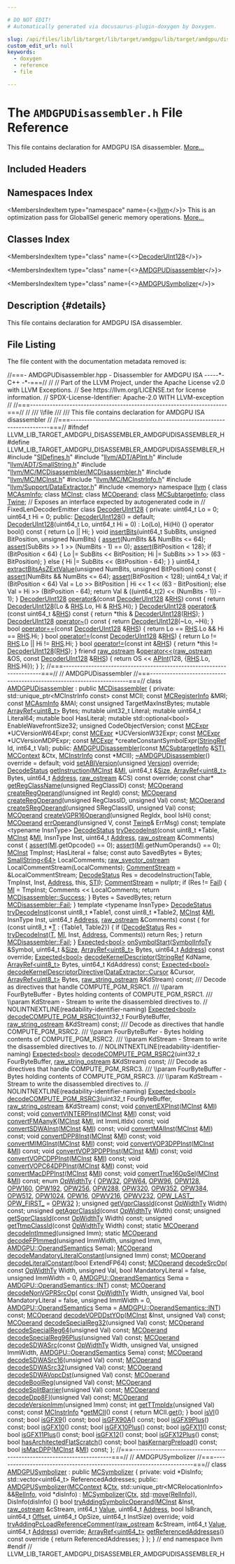 ```yaml
---

# DO NOT EDIT!
# Automatically generated via docusaurus-plugin-doxygen by Doxygen.

slug: /api/files/lib/lib/target/lib/target/amdgpu/lib/target/amdgpu/disassembler/amdgpudisassembler-h
custom_edit_url: null
keywords:
  - doxygen
  - reference
  - file

---
```





# The `AMDGPUDisassembler.h` File Reference

<DoxygenPage pluginConfig={pluginConfig}>

This file contains declaration for AMDGPU ISA disassembler. <a href="#details">More...</a>

## Included Headers

<IncludesList>
<IncludesListItem
  filePath="SIDefines.h"
  permalink="/docs/api/files/lib/lib/target/lib/target/amdgpu/sidefines-h"
  isLocal="true" />
<IncludesListItem
  filePath="llvm/ADT/APInt.h"
  permalink="/docs/api/files/include/include/llvm/include/llvm/adt/apint-h"
  isLocal="true" />
<IncludesListItem
  filePath="llvm/ADT/SmallString.h"
  permalink="/docs/api/files/include/include/llvm/include/llvm/adt/smallstring-h"
  isLocal="true" />
<IncludesListItem
  filePath="llvm/MC/MCDisassembler/MCDisassembler.h"
  permalink="/docs/api/files/include/include/llvm/include/llvm/mc/include/llvm/mc/mcdisassembler/mcdisassembler-h"
  isLocal="true" />
<IncludesListItem
  filePath="llvm/MC/MCInst.h"
  permalink="/docs/api/files/include/include/llvm/include/llvm/mc/mcinst-h"
  isLocal="true" />
<IncludesListItem
  filePath="llvm/MC/MCInstrInfo.h"
  permalink="/docs/api/files/include/include/llvm/include/llvm/mc/mcinstrinfo-h"
  isLocal="true" />
<IncludesListItem
  filePath="llvm/Support/DataExtractor.h"
  permalink="/docs/api/files/include/include/llvm/include/llvm/support/dataextractor-h"
  isLocal="true" />
<IncludesListItem
  filePath="memory"
  permalink=""
  isLocal="false" />
</IncludesList>

## Namespaces Index

<MembersIndex>

<MembersIndexItem
  type="namespace"
  name={<><a href="/docs/api/namespaces/llvm">llvm</a></>}>
This is an optimization pass for GlobalISel generic memory operations. <a href="/docs/api/namespaces/llvm/#details">More...</a>
</MembersIndexItem>

</MembersIndex>

## Classes Index

<MembersIndex>

<MembersIndexItem
  type="class"
  name={<><a href="/docs/api/classes/llvm/decoderuint128">DecoderUInt128</a></>}>
</MembersIndexItem>

<MembersIndexItem
  type="class"
  name={<><a href="/docs/api/classes/llvm/amdgpudisassembler">AMDGPUDisassembler</a></>}>
</MembersIndexItem>

<MembersIndexItem
  type="class"
  name={<><a href="/docs/api/classes/llvm/amdgpusymbolizer">AMDGPUSymbolizer</a></>}>
</MembersIndexItem>

</MembersIndex>

## Description {#details}

This file contains declaration for AMDGPU ISA disassembler.

## File Listing

The file content with the documentation metadata removed is:

<ProgramListing>

<Link id="l00001" /><CodeLine lineNumber="1"><span class="doxyHighlightComment">//===- AMDGPUDisassembler.hpp - Disassembler for AMDGPU ISA -----&#42;- C++ -&#42;-===//</span></CodeLine>
<Link id="l00002" /><CodeLine lineNumber="2"><span class="doxyHighlightComment">//</span></CodeLine>
<Link id="l00003" /><CodeLine lineNumber="3"><span class="doxyHighlightComment">// Part of the LLVM Project, under the Apache License v2.0 with LLVM Exceptions.</span></CodeLine>
<Link id="l00004" /><CodeLine lineNumber="4"><span class="doxyHighlightComment">// See https://llvm.org/LICENSE.txt for license information.</span></CodeLine>
<Link id="l00005" /><CodeLine lineNumber="5"><span class="doxyHighlightComment">// SPDX-License-Identifier: Apache-2.0 WITH LLVM-exception</span></CodeLine>
<Link id="l00006" /><CodeLine lineNumber="6"><span class="doxyHighlightComment">//</span></CodeLine>
<Link id="l00007" /><CodeLine lineNumber="7"><span class="doxyHighlightComment">//===----------------------------------------------------------------------===//</span></CodeLine>
<Link id="l00008" /><CodeLine lineNumber="8"><span class="doxyHighlightComment">//</span></CodeLine>
<Link id="l00009" /><CodeLine lineNumber="9"><span class="doxyHighlightComment">/// \\file</span></CodeLine>
<Link id="l00010" /><CodeLine lineNumber="10"><span class="doxyHighlightComment">///</span></CodeLine>
<Link id="l00011" /><CodeLine lineNumber="11"><span class="doxyHighlightComment">/// This file contains declaration for AMDGPU ISA disassembler</span></CodeLine>
<Link id="l00012" /><CodeLine lineNumber="12"><span class="doxyHighlightComment">//</span></CodeLine>
<Link id="l00013" /><CodeLine lineNumber="13"><span class="doxyHighlightComment">//===----------------------------------------------------------------------===//</span></CodeLine>
<Link id="l00014" /><CodeLine lineNumber="14"></CodeLine>
<Link id="l00015" /><CodeLine lineNumber="15"><span class="doxyHighlightPreprocessor">#ifndef LLVM&#95;LIB&#95;TARGET&#95;AMDGPU&#95;DISASSEMBLER&#95;AMDGPUDISASSEMBLER&#95;H</span></CodeLine>
<Link id="l00016" /><CodeLine lineNumber="16"><span class="doxyHighlightPreprocessor">#define LLVM&#95;LIB&#95;TARGET&#95;AMDGPU&#95;DISASSEMBLER&#95;AMDGPUDISASSEMBLER&#95;H</span></CodeLine>
<Link id="l00017" /><CodeLine lineNumber="17"></CodeLine>
<Link id="l00018" /><CodeLine lineNumber="18"><span class="doxyHighlightPreprocessor">#include &quot;<a href="/docs/api/files/lib/lib/target/lib/target/amdgpu/sidefines-h">SIDefines.h</a>&quot;</span></CodeLine>
<Link id="l00019" /><CodeLine lineNumber="19"><span class="doxyHighlightPreprocessor">#include &quot;<a href="/docs/api/files/include/include/llvm/include/llvm/adt/apint-h">llvm/ADT/APInt.h</a>&quot;</span></CodeLine>
<Link id="l00020" /><CodeLine lineNumber="20"><span class="doxyHighlightPreprocessor">#include &quot;<a href="/docs/api/files/include/include/llvm/include/llvm/adt/smallstring-h">llvm/ADT/SmallString.h</a>&quot;</span></CodeLine>
<Link id="l00021" /><CodeLine lineNumber="21"><span class="doxyHighlightPreprocessor">#include &quot;<a href="/docs/api/files/include/include/llvm/include/llvm/mc/include/llvm/mc/mcdisassembler/mcdisassembler-h">llvm/MC/MCDisassembler/MCDisassembler.h</a>&quot;</span></CodeLine>
<Link id="l00022" /><CodeLine lineNumber="22"><span class="doxyHighlightPreprocessor">#include &quot;<a href="/docs/api/files/include/include/llvm/include/llvm/mc/mcinst-h">llvm/MC/MCInst.h</a>&quot;</span></CodeLine>
<Link id="l00023" /><CodeLine lineNumber="23"><span class="doxyHighlightPreprocessor">#include &quot;<a href="/docs/api/files/include/include/llvm/include/llvm/mc/mcinstrinfo-h">llvm/MC/MCInstrInfo.h</a>&quot;</span></CodeLine>
<Link id="l00024" /><CodeLine lineNumber="24"><span class="doxyHighlightPreprocessor">#include &quot;<a href="/docs/api/files/include/include/llvm/include/llvm/support/dataextractor-h">llvm/Support/DataExtractor.h</a>&quot;</span></CodeLine>
<Link id="l00025" /><CodeLine lineNumber="25"><span class="doxyHighlightPreprocessor">#include &lt;memory&gt;</span></CodeLine>
<Link id="l00026" /><CodeLine lineNumber="26"></CodeLine>
<Link id="l00027" /><CodeLine lineNumber="27"><span class="doxyHighlightKeyword">namespace </span><span class="doxyHighlight"><a href="/docs/api/namespaces/llvm">llvm</a> &#123;</span></CodeLine>
<Link id="l00028" /><CodeLine lineNumber="28"></CodeLine>
<Link id="l00029" /><CodeLine lineNumber="29"><span class="doxyHighlightKeyword">class </span><span class="doxyHighlight"><a href="/docs/api/classes/llvm/mcasminfo">MCAsmInfo</a>;</span></CodeLine>
<Link id="l00030" /><CodeLine lineNumber="30"><span class="doxyHighlightKeyword">class </span><span class="doxyHighlight"><a href="/docs/api/classes/llvm/mcinst">MCInst</a>;</span></CodeLine>
<Link id="l00031" /><CodeLine lineNumber="31"><span class="doxyHighlightKeyword">class </span><span class="doxyHighlight"><a href="/docs/api/classes/llvm/mcoperand">MCOperand</a>;</span></CodeLine>
<Link id="l00032" /><CodeLine lineNumber="32"><span class="doxyHighlightKeyword">class </span><span class="doxyHighlight"><a href="/docs/api/classes/llvm/mcsubtargetinfo">MCSubtargetInfo</a>;</span></CodeLine>
<Link id="l00033" /><CodeLine lineNumber="33"><span class="doxyHighlightKeyword">class </span><span class="doxyHighlight"><a href="/docs/api/classes/llvm/twine">Twine</a>;</span></CodeLine>
<Link id="l00034" /><CodeLine lineNumber="34"></CodeLine>
<Link id="l00035" /><CodeLine lineNumber="35"><span class="doxyHighlightComment">// Exposes an interface expected by autogenerated code in</span></CodeLine>
<Link id="l00036" /><CodeLine lineNumber="36"><span class="doxyHighlightComment">// FixedLenDecoderEmitter</span></CodeLine>
<Link id="l00037" /><CodeLine lineNumber="37" lineLink="/docs/api/classes/llvm/decoderuint128"><span class="doxyHighlightKeyword">class </span><span class="doxyHighlight"><a href="/docs/api/classes/llvm/decoderuint128/#aa6c88cec094b2133f09c31336cd14d92">DecoderUInt128</a> &#123;</span></CodeLine>
<Link id="l00038" /><CodeLine lineNumber="38"><span class="doxyHighlightKeyword">private</span><span class="doxyHighlight">:</span></CodeLine>
<Link id="l00039" /><CodeLine lineNumber="39"><span class="doxyHighlight">  uint64&#95;t Lo = 0;</span></CodeLine>
<Link id="l00040" /><CodeLine lineNumber="40"><span class="doxyHighlight">  uint64&#95;t Hi = 0;</span></CodeLine>
<Link id="l00041" /><CodeLine lineNumber="41"></CodeLine>
<Link id="l00042" /><CodeLine lineNumber="42"><span class="doxyHighlightKeyword">public</span><span class="doxyHighlight">:</span></CodeLine>
<Link id="l00043" /><CodeLine lineNumber="43" lineLink="/docs/api/classes/llvm/decoderuint128/#aa6c88cec094b2133f09c31336cd14d92"><span class="doxyHighlight">  <a href="/docs/api/classes/llvm/decoderuint128/#aa6c88cec094b2133f09c31336cd14d92">DecoderUInt128</a>() = </span><span class="doxyHighlightKeywordFlow">default</span><span class="doxyHighlight">;</span></CodeLine>
<Link id="l00044" /><CodeLine lineNumber="44" lineLink="/docs/api/classes/llvm/decoderuint128/#aa45590c83fc19251c46d68d73535e3b3"><span class="doxyHighlight">  <a href="/docs/api/classes/llvm/decoderuint128/#aa45590c83fc19251c46d68d73535e3b3">DecoderUInt128</a>(uint64&#95;t Lo, uint64&#95;t Hi = 0) : Lo(Lo), Hi(Hi) &#123;&#125;</span></CodeLine>
<Link id="l00045" /><CodeLine lineNumber="45" lineLink="/docs/api/classes/llvm/decoderuint128/#a024add252080f0ada644c83c4e732cba"><span class="doxyHighlight">  </span><span class="doxyHighlightKeyword">operator</span><span class="doxyHighlight"> bool()</span><span class="doxyHighlightKeyword"> const </span><span class="doxyHighlight">&#123; </span><span class="doxyHighlightKeywordFlow">return</span><span class="doxyHighlight"> Lo || Hi; &#125;</span></CodeLine>
<Link id="l00046" /><CodeLine lineNumber="46" lineLink="/docs/api/classes/llvm/decoderuint128/#afb2e457a4970382fcb9333b39f8086d2"><span class="doxyHighlight">  </span><span class="doxyHighlightKeywordType">void</span><span class="doxyHighlight"> <a href="/docs/api/classes/llvm/decoderuint128/#afb2e457a4970382fcb9333b39f8086d2">insertBits</a>(uint64&#95;t SubBits, </span><span class="doxyHighlightKeywordType">unsigned</span><span class="doxyHighlight"> BitPosition, </span><span class="doxyHighlightKeywordType">unsigned</span><span class="doxyHighlight"> NumBits) &#123;</span></CodeLine>
<Link id="l00047" /><CodeLine lineNumber="47"><span class="doxyHighlight">    <a href="/docs/api/files/lib/lib/target/lib/target/amdgpu/silowercontrolflow-cpp/#a4868c5d81c5ccc98c47aeab6244346a0">assert</a>(NumBits &amp;&amp; NumBits &lt;= 64);</span></CodeLine>
<Link id="l00048" /><CodeLine lineNumber="48"><span class="doxyHighlight">    <a href="/docs/api/files/lib/lib/target/lib/target/amdgpu/silowercontrolflow-cpp/#a4868c5d81c5ccc98c47aeab6244346a0">assert</a>(SubBits &gt;&gt; 1 &gt;&gt; (NumBits - 1) == 0);</span></CodeLine>
<Link id="l00049" /><CodeLine lineNumber="49"><span class="doxyHighlight">    <a href="/docs/api/files/lib/lib/target/lib/target/amdgpu/silowercontrolflow-cpp/#a4868c5d81c5ccc98c47aeab6244346a0">assert</a>(BitPosition &lt; 128);</span></CodeLine>
<Link id="l00050" /><CodeLine lineNumber="50"><span class="doxyHighlight">    </span><span class="doxyHighlightKeywordFlow">if</span><span class="doxyHighlight"> (BitPosition &lt; 64) &#123;</span></CodeLine>
<Link id="l00051" /><CodeLine lineNumber="51"><span class="doxyHighlight">      Lo |= SubBits &lt;&lt; BitPosition;</span></CodeLine>
<Link id="l00052" /><CodeLine lineNumber="52"><span class="doxyHighlight">      Hi |= SubBits &gt;&gt; 1 &gt;&gt; (63 - BitPosition);</span></CodeLine>
<Link id="l00053" /><CodeLine lineNumber="53"><span class="doxyHighlight">    &#125; </span><span class="doxyHighlightKeywordFlow">else</span><span class="doxyHighlight"> &#123;</span></CodeLine>
<Link id="l00054" /><CodeLine lineNumber="54"><span class="doxyHighlight">      Hi |= SubBits &lt;&lt; (BitPosition - 64);</span></CodeLine>
<Link id="l00055" /><CodeLine lineNumber="55"><span class="doxyHighlight">    &#125;</span></CodeLine>
<Link id="l00056" /><CodeLine lineNumber="56"><span class="doxyHighlight">  &#125;</span></CodeLine>
<Link id="l00057" /><CodeLine lineNumber="57" lineLink="/docs/api/classes/llvm/decoderuint128/#aafdc121ba6905d2b6d91b2b443662b33"><span class="doxyHighlight">  uint64&#95;t <a href="/docs/api/classes/llvm/decoderuint128/#aafdc121ba6905d2b6d91b2b443662b33">extractBitsAsZExtValue</a>(</span><span class="doxyHighlightKeywordType">unsigned</span><span class="doxyHighlight"> NumBits,</span></CodeLine>
<Link id="l00058" /><CodeLine lineNumber="58"><span class="doxyHighlight">                                  </span><span class="doxyHighlightKeywordType">unsigned</span><span class="doxyHighlight"> BitPosition)</span><span class="doxyHighlightKeyword"> const </span><span class="doxyHighlight">&#123;</span></CodeLine>
<Link id="l00059" /><CodeLine lineNumber="59"><span class="doxyHighlight">    <a href="/docs/api/files/lib/lib/target/lib/target/amdgpu/silowercontrolflow-cpp/#a4868c5d81c5ccc98c47aeab6244346a0">assert</a>(NumBits &amp;&amp; NumBits &lt;= 64);</span></CodeLine>
<Link id="l00060" /><CodeLine lineNumber="60"><span class="doxyHighlight">    <a href="/docs/api/files/lib/lib/target/lib/target/amdgpu/silowercontrolflow-cpp/#a4868c5d81c5ccc98c47aeab6244346a0">assert</a>(BitPosition &lt; 128);</span></CodeLine>
<Link id="l00061" /><CodeLine lineNumber="61"><span class="doxyHighlight">    uint64&#95;t Val;</span></CodeLine>
<Link id="l00062" /><CodeLine lineNumber="62"><span class="doxyHighlight">    </span><span class="doxyHighlightKeywordFlow">if</span><span class="doxyHighlight"> (BitPosition &lt; 64)</span></CodeLine>
<Link id="l00063" /><CodeLine lineNumber="63"><span class="doxyHighlight">      Val = Lo &gt;&gt; BitPosition | Hi &lt;&lt; 1 &lt;&lt; (63 - BitPosition);</span></CodeLine>
<Link id="l00064" /><CodeLine lineNumber="64"><span class="doxyHighlight">    </span><span class="doxyHighlightKeywordFlow">else</span></CodeLine>
<Link id="l00065" /><CodeLine lineNumber="65"><span class="doxyHighlight">      Val = Hi &gt;&gt; (BitPosition - 64);</span></CodeLine>
<Link id="l00066" /><CodeLine lineNumber="66"><span class="doxyHighlight">    </span><span class="doxyHighlightKeywordFlow">return</span><span class="doxyHighlight"> Val &amp; ((uint64&#95;t(2) &lt;&lt; (NumBits - 1)) - 1);</span></CodeLine>
<Link id="l00067" /><CodeLine lineNumber="67"><span class="doxyHighlight">  &#125;</span></CodeLine>
<Link id="l00068" /><CodeLine lineNumber="68" lineLink="/docs/api/classes/llvm/decoderuint128/#a6a24d18e126fbefc9aea6656bd55d2ad"><span class="doxyHighlight">  <a href="/docs/api/classes/llvm/decoderuint128/#aa6c88cec094b2133f09c31336cd14d92">DecoderUInt128</a> <a href="/docs/api/classes/llvm/decoderuint128/#a6a24d18e126fbefc9aea6656bd55d2ad">operator&amp;</a>(</span><span class="doxyHighlightKeyword">const</span><span class="doxyHighlight"> <a href="/docs/api/classes/llvm/decoderuint128/#aa6c88cec094b2133f09c31336cd14d92">DecoderUInt128</a> &amp;<a href="/docs/api/files/lib/lib/target/lib/target/x86/x86partialreduction-cpp/#a87b8bfbbe9d8f7146d7f20a5fb42efd0">RHS</a>)</span><span class="doxyHighlightKeyword"> const </span><span class="doxyHighlight">&#123;</span></CodeLine>
<Link id="l00069" /><CodeLine lineNumber="69"><span class="doxyHighlight">    </span><span class="doxyHighlightKeywordFlow">return</span><span class="doxyHighlight"> <a href="/docs/api/classes/llvm/decoderuint128/#aa6c88cec094b2133f09c31336cd14d92">DecoderUInt128</a>(Lo &amp; <a href="/docs/api/files/lib/lib/target/lib/target/x86/x86partialreduction-cpp/#a87b8bfbbe9d8f7146d7f20a5fb42efd0">RHS</a>.Lo, Hi &amp; <a href="/docs/api/files/lib/lib/target/lib/target/x86/x86partialreduction-cpp/#a87b8bfbbe9d8f7146d7f20a5fb42efd0">RHS</a>.Hi);</span></CodeLine>
<Link id="l00070" /><CodeLine lineNumber="70"><span class="doxyHighlight">  &#125;</span></CodeLine>
<Link id="l00071" /><CodeLine lineNumber="71" lineLink="/docs/api/classes/llvm/decoderuint128/#a65852f2fad7481343d098b40e3997d32"><span class="doxyHighlight">  <a href="/docs/api/classes/llvm/decoderuint128/#aa6c88cec094b2133f09c31336cd14d92">DecoderUInt128</a> <a href="/docs/api/classes/llvm/decoderuint128/#a65852f2fad7481343d098b40e3997d32">operator&amp;</a>(</span><span class="doxyHighlightKeyword">const</span><span class="doxyHighlight"> uint64&#95;t &amp;<a href="/docs/api/files/lib/lib/target/lib/target/x86/x86partialreduction-cpp/#a87b8bfbbe9d8f7146d7f20a5fb42efd0">RHS</a>)</span><span class="doxyHighlightKeyword"> const </span><span class="doxyHighlight">&#123;</span></CodeLine>
<Link id="l00072" /><CodeLine lineNumber="72"><span class="doxyHighlight">    </span><span class="doxyHighlightKeywordFlow">return</span><span class="doxyHighlight"> &#42;</span><span class="doxyHighlightKeyword">this</span><span class="doxyHighlight"> &amp; <a href="/docs/api/classes/llvm/decoderuint128/#aa6c88cec094b2133f09c31336cd14d92">DecoderUInt128</a>(<a href="/docs/api/files/lib/lib/target/lib/target/x86/x86partialreduction-cpp/#a87b8bfbbe9d8f7146d7f20a5fb42efd0">RHS</a>);</span></CodeLine>
<Link id="l00073" /><CodeLine lineNumber="73"><span class="doxyHighlight">  &#125;</span></CodeLine>
<Link id="l00074" /><CodeLine lineNumber="74" lineLink="/docs/api/classes/llvm/decoderuint128/#a37a2b332e1ed7e3ad7922e733fce7c5d"><span class="doxyHighlight">  <a href="/docs/api/classes/llvm/decoderuint128/#aa6c88cec094b2133f09c31336cd14d92">DecoderUInt128</a> <a href="/docs/api/classes/llvm/decoderuint128/#a37a2b332e1ed7e3ad7922e733fce7c5d">operator~</a>()</span><span class="doxyHighlightKeyword"> const </span><span class="doxyHighlight">&#123; </span><span class="doxyHighlightKeywordFlow">return</span><span class="doxyHighlight"> <a href="/docs/api/classes/llvm/decoderuint128/#aa6c88cec094b2133f09c31336cd14d92">DecoderUInt128</a>(~Lo, ~Hi); &#125;</span></CodeLine>
<Link id="l00075" /><CodeLine lineNumber="75" lineLink="/docs/api/classes/llvm/decoderuint128/#a0b52cb19f999e4433aecf6a2673cc401"><span class="doxyHighlight">  </span><span class="doxyHighlightKeywordType">bool</span><span class="doxyHighlight"> <a href="/docs/api/classes/llvm/decoderuint128/#a0b52cb19f999e4433aecf6a2673cc401">operator==</a>(</span><span class="doxyHighlightKeyword">const</span><span class="doxyHighlight"> <a href="/docs/api/classes/llvm/decoderuint128/#aa6c88cec094b2133f09c31336cd14d92">DecoderUInt128</a> &amp;<a href="/docs/api/files/lib/lib/target/lib/target/x86/x86partialreduction-cpp/#a87b8bfbbe9d8f7146d7f20a5fb42efd0">RHS</a>) &#123;</span></CodeLine>
<Link id="l00076" /><CodeLine lineNumber="76"><span class="doxyHighlight">    </span><span class="doxyHighlightKeywordFlow">return</span><span class="doxyHighlight"> Lo == <a href="/docs/api/files/lib/lib/target/lib/target/x86/x86partialreduction-cpp/#a87b8bfbbe9d8f7146d7f20a5fb42efd0">RHS</a>.Lo &amp;&amp; Hi == <a href="/docs/api/files/lib/lib/target/lib/target/x86/x86partialreduction-cpp/#a87b8bfbbe9d8f7146d7f20a5fb42efd0">RHS</a>.Hi;</span></CodeLine>
<Link id="l00077" /><CodeLine lineNumber="77"><span class="doxyHighlight">  &#125;</span></CodeLine>
<Link id="l00078" /><CodeLine lineNumber="78" lineLink="/docs/api/classes/llvm/decoderuint128/#a5112fe17f3c1174ea9fe7253808e8355"><span class="doxyHighlight">  </span><span class="doxyHighlightKeywordType">bool</span><span class="doxyHighlight"> <a href="/docs/api/classes/llvm/decoderuint128/#a5112fe17f3c1174ea9fe7253808e8355">operator!=</a>(</span><span class="doxyHighlightKeyword">const</span><span class="doxyHighlight"> <a href="/docs/api/classes/llvm/decoderuint128/#aa6c88cec094b2133f09c31336cd14d92">DecoderUInt128</a> &amp;<a href="/docs/api/files/lib/lib/target/lib/target/x86/x86partialreduction-cpp/#a87b8bfbbe9d8f7146d7f20a5fb42efd0">RHS</a>) &#123;</span></CodeLine>
<Link id="l00079" /><CodeLine lineNumber="79"><span class="doxyHighlight">    </span><span class="doxyHighlightKeywordFlow">return</span><span class="doxyHighlight"> Lo != <a href="/docs/api/files/lib/lib/target/lib/target/x86/x86partialreduction-cpp/#a87b8bfbbe9d8f7146d7f20a5fb42efd0">RHS</a>.Lo || Hi != <a href="/docs/api/files/lib/lib/target/lib/target/x86/x86partialreduction-cpp/#a87b8bfbbe9d8f7146d7f20a5fb42efd0">RHS</a>.Hi;</span></CodeLine>
<Link id="l00080" /><CodeLine lineNumber="80"><span class="doxyHighlight">  &#125;</span></CodeLine>
<Link id="l00081" /><CodeLine lineNumber="81" lineLink="/docs/api/classes/llvm/decoderuint128/#ac758fa11dee11348f19f3f33898b4bd0"><span class="doxyHighlight">  </span><span class="doxyHighlightKeywordType">bool</span><span class="doxyHighlight"> <a href="/docs/api/classes/llvm/decoderuint128/#ac758fa11dee11348f19f3f33898b4bd0">operator!=</a>(</span><span class="doxyHighlightKeyword">const</span><span class="doxyHighlight"> </span><span class="doxyHighlightKeywordType">int</span><span class="doxyHighlight"> &amp;<a href="/docs/api/files/lib/lib/target/lib/target/x86/x86partialreduction-cpp/#a87b8bfbbe9d8f7146d7f20a5fb42efd0">RHS</a>) &#123;</span></CodeLine>
<Link id="l00082" /><CodeLine lineNumber="82"><span class="doxyHighlight">    </span><span class="doxyHighlightKeywordFlow">return</span><span class="doxyHighlight"> &#42;</span><span class="doxyHighlightKeyword">this</span><span class="doxyHighlight"> != <a href="/docs/api/classes/llvm/decoderuint128/#aa6c88cec094b2133f09c31336cd14d92">DecoderUInt128</a>(<a href="/docs/api/files/lib/lib/target/lib/target/x86/x86partialreduction-cpp/#a87b8bfbbe9d8f7146d7f20a5fb42efd0">RHS</a>);</span></CodeLine>
<Link id="l00083" /><CodeLine lineNumber="83"><span class="doxyHighlight">  &#125;</span></CodeLine>
<Link id="l00084" /><CodeLine lineNumber="84" lineLink="/docs/api/classes/llvm/decoderuint128/#abf984dd68eae3cdc49c9cb2cc4c98e05"><span class="doxyHighlight">  </span><span class="doxyHighlightKeyword">friend</span><span class="doxyHighlight"> <a href="/docs/api/classes/llvm/raw-ostream">raw&#95;ostream</a> &amp;<a href="/docs/api/classes/llvm/decoderuint128/#abf984dd68eae3cdc49c9cb2cc4c98e05">operator&lt;&lt;</a>(<a href="/docs/api/classes/llvm/raw-ostream">raw&#95;ostream</a> &amp;OS, </span><span class="doxyHighlightKeyword">const</span><span class="doxyHighlight"> <a href="/docs/api/classes/llvm/decoderuint128/#aa6c88cec094b2133f09c31336cd14d92">DecoderUInt128</a> &amp;<a href="/docs/api/files/lib/lib/target/lib/target/x86/x86partialreduction-cpp/#a87b8bfbbe9d8f7146d7f20a5fb42efd0">RHS</a>) &#123;</span></CodeLine>
<Link id="l00085" /><CodeLine lineNumber="85"><span class="doxyHighlight">    </span><span class="doxyHighlightKeywordFlow">return</span><span class="doxyHighlight"> OS &lt;&lt; <a href="/docs/api/classes/llvm/apint">APInt</a>(128, &#123;<a href="/docs/api/files/lib/lib/target/lib/target/x86/x86partialreduction-cpp/#a87b8bfbbe9d8f7146d7f20a5fb42efd0">RHS</a>.Lo, <a href="/docs/api/files/lib/lib/target/lib/target/x86/x86partialreduction-cpp/#a87b8bfbbe9d8f7146d7f20a5fb42efd0">RHS</a>.Hi&#125;);</span></CodeLine>
<Link id="l00086" /><CodeLine lineNumber="86"><span class="doxyHighlight">  &#125;</span></CodeLine>
<Link id="l00087" /><CodeLine lineNumber="87"><span class="doxyHighlight">&#125;;</span></CodeLine>
<Link id="l00088" /><CodeLine lineNumber="88"></CodeLine>
<Link id="l00089" /><CodeLine lineNumber="89"><span class="doxyHighlightComment">//===----------------------------------------------------------------------===//</span></CodeLine>
<Link id="l00090" /><CodeLine lineNumber="90"><span class="doxyHighlightComment">// AMDGPUDisassembler</span></CodeLine>
<Link id="l00091" /><CodeLine lineNumber="91"><span class="doxyHighlightComment">//===----------------------------------------------------------------------===//</span></CodeLine>
<Link id="l00092" /><CodeLine lineNumber="92"></CodeLine>
<Link id="l00093" /><CodeLine lineNumber="93" lineLink="/docs/api/classes/llvm/amdgpudisassembler"><span class="doxyHighlightKeyword">class </span><span class="doxyHighlight"><a href="/docs/api/classes/llvm/amdgpudisassembler/#a852783bf1f53ae8e8e22a3042759f90b">AMDGPUDisassembler</a> : </span><span class="doxyHighlightKeyword">public</span><span class="doxyHighlight"> <a href="/docs/api/classes/llvm/mcdisassembler/#a07639073d0bfe2f90b94ced7f2944596">MCDisassembler</a> &#123;</span></CodeLine>
<Link id="l00094" /><CodeLine lineNumber="94"><span class="doxyHighlightKeyword">private</span><span class="doxyHighlight">:</span></CodeLine>
<Link id="l00095" /><CodeLine lineNumber="95"><span class="doxyHighlight">  std::unique&#95;ptr&lt;MCInstrInfo const&gt; </span><span class="doxyHighlightKeyword">const</span><span class="doxyHighlight"> MCII;</span></CodeLine>
<Link id="l00096" /><CodeLine lineNumber="96"><span class="doxyHighlight">  </span><span class="doxyHighlightKeyword">const</span><span class="doxyHighlight"> <a href="/docs/api/classes/llvm/mcregisterinfo">MCRegisterInfo</a> &amp;MRI;</span></CodeLine>
<Link id="l00097" /><CodeLine lineNumber="97"><span class="doxyHighlight">  </span><span class="doxyHighlightKeyword">const</span><span class="doxyHighlight"> <a href="/docs/api/classes/llvm/mcasminfo">MCAsmInfo</a> &amp;MAI;</span></CodeLine>
<Link id="l00098" /><CodeLine lineNumber="98"><span class="doxyHighlight">  </span><span class="doxyHighlightKeyword">const</span><span class="doxyHighlight"> </span><span class="doxyHighlightKeywordType">unsigned</span><span class="doxyHighlight"> TargetMaxInstBytes;</span></CodeLine>
<Link id="l00099" /><CodeLine lineNumber="99"><span class="doxyHighlight">  </span><span class="doxyHighlightKeyword">mutable</span><span class="doxyHighlight"> <a href="/docs/api/classes/llvm/arrayref">ArrayRef&lt;uint8&#95;t&gt;</a> Bytes;</span></CodeLine>
<Link id="l00100" /><CodeLine lineNumber="100"><span class="doxyHighlight">  </span><span class="doxyHighlightKeyword">mutable</span><span class="doxyHighlight"> uint32&#95;t Literal;</span></CodeLine>
<Link id="l00101" /><CodeLine lineNumber="101"><span class="doxyHighlight">  </span><span class="doxyHighlightKeyword">mutable</span><span class="doxyHighlight"> uint64&#95;t Literal64;</span></CodeLine>
<Link id="l00102" /><CodeLine lineNumber="102"><span class="doxyHighlight">  </span><span class="doxyHighlightKeyword">mutable</span><span class="doxyHighlight"> </span><span class="doxyHighlightKeywordType">bool</span><span class="doxyHighlight"> HasLiteral;</span></CodeLine>
<Link id="l00103" /><CodeLine lineNumber="103"><span class="doxyHighlight">  </span><span class="doxyHighlightKeyword">mutable</span><span class="doxyHighlight"> std::optional&lt;bool&gt; EnableWavefrontSize32;</span></CodeLine>
<Link id="l00104" /><CodeLine lineNumber="104"><span class="doxyHighlight">  </span><span class="doxyHighlightKeywordType">unsigned</span><span class="doxyHighlight"> CodeObjectVersion;</span></CodeLine>
<Link id="l00105" /><CodeLine lineNumber="105"><span class="doxyHighlight">  </span><span class="doxyHighlightKeyword">const</span><span class="doxyHighlight"> <a href="/docs/api/classes/llvm/mcexpr">MCExpr</a> &#42;UCVersionW64Expr;</span></CodeLine>
<Link id="l00106" /><CodeLine lineNumber="106"><span class="doxyHighlight">  </span><span class="doxyHighlightKeyword">const</span><span class="doxyHighlight"> <a href="/docs/api/classes/llvm/mcexpr">MCExpr</a> &#42;UCVersionW32Expr;</span></CodeLine>
<Link id="l00107" /><CodeLine lineNumber="107"><span class="doxyHighlight">  </span><span class="doxyHighlightKeyword">const</span><span class="doxyHighlight"> <a href="/docs/api/classes/llvm/mcexpr">MCExpr</a> &#42;UCVersionMDPExpr;</span></CodeLine>
<Link id="l00108" /><CodeLine lineNumber="108"></CodeLine>
<Link id="l00109" /><CodeLine lineNumber="109"><span class="doxyHighlight">  </span><span class="doxyHighlightKeyword">const</span><span class="doxyHighlight"> <a href="/docs/api/classes/llvm/mcexpr">MCExpr</a> &#42;createConstantSymbolExpr(<a href="/docs/api/classes/llvm/stringref">StringRef</a> Id, int64&#95;t Val);</span></CodeLine>
<Link id="l00110" /><CodeLine lineNumber="110"></CodeLine>
<Link id="l00111" /><CodeLine lineNumber="111"><span class="doxyHighlightKeyword">public</span><span class="doxyHighlight">:</span></CodeLine>
<Link id="l00112" /><CodeLine lineNumber="112"><span class="doxyHighlight">  <a href="/docs/api/classes/llvm/amdgpudisassembler/#a852783bf1f53ae8e8e22a3042759f90b">AMDGPUDisassembler</a>(</span><span class="doxyHighlightKeyword">const</span><span class="doxyHighlight"> <a href="/docs/api/classes/llvm/mcsubtargetinfo">MCSubtargetInfo</a> &amp;<a href="/docs/api/classes/llvm/mcdisassembler/#a67d53a6acc509ff577f17d00ddeac34d">STI</a>, <a href="/docs/api/classes/llvm/mccontext">MCContext</a> &amp;Ctx,</span></CodeLine>
<Link id="l00113" /><CodeLine lineNumber="113"><span class="doxyHighlight">                     <a href="/docs/api/classes/llvm/mcinstrinfo">MCInstrInfo</a> </span><span class="doxyHighlightKeyword">const</span><span class="doxyHighlight"> &#42;MCII);</span></CodeLine>
<Link id="l00114" /><CodeLine lineNumber="114" lineLink="/docs/api/classes/llvm/amdgpudisassembler/#a94d3b563775fcf320d994bcd8aa646ce"><span class="doxyHighlight">  <a href="/docs/api/classes/llvm/amdgpudisassembler/#a94d3b563775fcf320d994bcd8aa646ce">~AMDGPUDisassembler</a>() </span><span class="doxyHighlightKeyword">override</span><span class="doxyHighlight"> = </span><span class="doxyHighlightKeywordFlow">default</span><span class="doxyHighlight">;</span></CodeLine>
<Link id="l00115" /><CodeLine lineNumber="115"></CodeLine>
<Link id="l00116" /><CodeLine lineNumber="116"><span class="doxyHighlight">  </span><span class="doxyHighlightKeywordType">void</span><span class="doxyHighlight"> <a href="/docs/api/classes/llvm/amdgpudisassembler/#a3391e8d688dabff24f81458e8867e450">setABIVersion</a>(</span><span class="doxyHighlightKeywordType">unsigned</span><span class="doxyHighlight"> <a href="/docs/api/namespaces/llvm/#a689a023f54d38d41f6d952cac41ee538">Version</a>) </span><span class="doxyHighlightKeyword">override</span><span class="doxyHighlight">;</span></CodeLine>
<Link id="l00117" /><CodeLine lineNumber="117"></CodeLine>
<Link id="l00118" /><CodeLine lineNumber="118"><span class="doxyHighlight">  <a href="/docs/api/classes/llvm/mcdisassembler/#a8eb822283e8f3200ca4b2a1ba0174e6a">DecodeStatus</a> <a href="/docs/api/classes/llvm/amdgpudisassembler/#ad9305ad45a7db970a0a198791bea136a">getInstruction</a>(<a href="/docs/api/classes/llvm/mcinst">MCInst</a> &amp;<a href="/docs/api/files/lib/lib/codegen/lib/codegen/globalisel/irtranslator-cpp/#abe44dfdea65b4f7e11e0a608ab708b76">MI</a>, uint64&#95;t &amp;<a href="/docs/api/files/lib/lib/analysis/inlineorder-cpp/#a7ee6f0cb51c3b9056199e9a0001fe8c3a6f6cb72d544962fa333e2e34ce64f719">Size</a>,</span></CodeLine>
<Link id="l00119" /><CodeLine lineNumber="119"><span class="doxyHighlight">                              <a href="/docs/api/classes/llvm/arrayref">ArrayRef&lt;uint8&#95;t&gt;</a> Bytes, uint64&#95;t <a href="/docs/api/namespaces/llvm/#a8e02bbea14c70bab55fbc1384e1472d9add7bf230fde8d4836917806aff6a6b27">Address</a>,</span></CodeLine>
<Link id="l00120" /><CodeLine lineNumber="120"><span class="doxyHighlight">                              <a href="/docs/api/classes/llvm/raw-ostream">raw&#95;ostream</a> &amp;CS) </span><span class="doxyHighlightKeyword">const override</span><span class="doxyHighlight">;</span></CodeLine>
<Link id="l00121" /><CodeLine lineNumber="121"></CodeLine>
<Link id="l00122" /><CodeLine lineNumber="122"><span class="doxyHighlight">  </span><span class="doxyHighlightKeyword">const</span><span class="doxyHighlight"> </span><span class="doxyHighlightKeywordType">char</span><span class="doxyHighlight">&#42; <a href="/docs/api/classes/llvm/amdgpudisassembler/#a16d28a91d7aca8ef06fa3e2533047f0b">getRegClassName</a>(</span><span class="doxyHighlightKeywordType">unsigned</span><span class="doxyHighlight"> RegClassID) </span><span class="doxyHighlightKeyword">const</span><span class="doxyHighlight">;</span></CodeLine>
<Link id="l00123" /><CodeLine lineNumber="123"></CodeLine>
<Link id="l00124" /><CodeLine lineNumber="124"><span class="doxyHighlight">  <a href="/docs/api/classes/llvm/mcoperand">MCOperand</a> <a href="/docs/api/classes/llvm/amdgpudisassembler/#a13ac39db7a12e1ee120630d7aa17bae8">createRegOperand</a>(</span><span class="doxyHighlightKeywordType">unsigned</span><span class="doxyHighlight"> </span><span class="doxyHighlightKeywordType">int</span><span class="doxyHighlight"> RegId) </span><span class="doxyHighlightKeyword">const</span><span class="doxyHighlight">;</span></CodeLine>
<Link id="l00125" /><CodeLine lineNumber="125"><span class="doxyHighlight">  <a href="/docs/api/classes/llvm/mcoperand">MCOperand</a> <a href="/docs/api/classes/llvm/amdgpudisassembler/#a13ac39db7a12e1ee120630d7aa17bae8">createRegOperand</a>(</span><span class="doxyHighlightKeywordType">unsigned</span><span class="doxyHighlight"> RegClassID, </span><span class="doxyHighlightKeywordType">unsigned</span><span class="doxyHighlight"> Val) </span><span class="doxyHighlightKeyword">const</span><span class="doxyHighlight">;</span></CodeLine>
<Link id="l00126" /><CodeLine lineNumber="126"><span class="doxyHighlight">  <a href="/docs/api/classes/llvm/mcoperand">MCOperand</a> <a href="/docs/api/classes/llvm/amdgpudisassembler/#af564aa8a41fb212e8dfc8856ef35c871">createSRegOperand</a>(</span><span class="doxyHighlightKeywordType">unsigned</span><span class="doxyHighlight"> SRegClassID, </span><span class="doxyHighlightKeywordType">unsigned</span><span class="doxyHighlight"> Val) </span><span class="doxyHighlightKeyword">const</span><span class="doxyHighlight">;</span></CodeLine>
<Link id="l00127" /><CodeLine lineNumber="127"><span class="doxyHighlight">  <a href="/docs/api/classes/llvm/mcoperand">MCOperand</a> <a href="/docs/api/classes/llvm/amdgpudisassembler/#a5a7e8470c4be479dbcf6ac32a977b8b3">createVGPR16Operand</a>(</span><span class="doxyHighlightKeywordType">unsigned</span><span class="doxyHighlight"> RegIdx, </span><span class="doxyHighlightKeywordType">bool</span><span class="doxyHighlight"> IsHi) </span><span class="doxyHighlightKeyword">const</span><span class="doxyHighlight">;</span></CodeLine>
<Link id="l00128" /><CodeLine lineNumber="128"></CodeLine>
<Link id="l00129" /><CodeLine lineNumber="129"><span class="doxyHighlight">  <a href="/docs/api/classes/llvm/mcoperand">MCOperand</a> <a href="/docs/api/classes/llvm/amdgpudisassembler/#a5b147cf1557182f62cf46de5ea9b5061">errOperand</a>(</span><span class="doxyHighlightKeywordType">unsigned</span><span class="doxyHighlight"> V, </span><span class="doxyHighlightKeyword">const</span><span class="doxyHighlight"> <a href="/docs/api/classes/llvm/twine">Twine</a>&amp; ErrMsg) </span><span class="doxyHighlightKeyword">const</span><span class="doxyHighlight">;</span></CodeLine>
<Link id="l00130" /><CodeLine lineNumber="130"></CodeLine>
<Link id="l00131" /><CodeLine lineNumber="131"><span class="doxyHighlight">  </span><span class="doxyHighlightKeyword">template</span><span class="doxyHighlight"> &lt;</span><span class="doxyHighlightKeyword">typename</span><span class="doxyHighlight"> InsnType&gt;</span></CodeLine>
<Link id="l00132" /><CodeLine lineNumber="132" lineLink="/docs/api/classes/llvm/amdgpudisassembler/#aae4a6148a52bc05698e9890ee276e6b1"><span class="doxyHighlight">  <a href="/docs/api/classes/llvm/mcdisassembler/#a8eb822283e8f3200ca4b2a1ba0174e6a">DecodeStatus</a> <a href="/docs/api/classes/llvm/amdgpudisassembler/#aae4a6148a52bc05698e9890ee276e6b1">tryDecodeInst</a>(</span><span class="doxyHighlightKeyword">const</span><span class="doxyHighlight"> uint8&#95;t &#42;Table, <a href="/docs/api/classes/llvm/mcinst">MCInst</a> &amp;<a href="/docs/api/files/lib/lib/codegen/lib/codegen/globalisel/irtranslator-cpp/#abe44dfdea65b4f7e11e0a608ab708b76">MI</a>, InsnType Inst,</span></CodeLine>
<Link id="l00133" /><CodeLine lineNumber="133"><span class="doxyHighlight">                             uint64&#95;t <a href="/docs/api/namespaces/llvm/#a8e02bbea14c70bab55fbc1384e1472d9add7bf230fde8d4836917806aff6a6b27">Address</a>, <a href="/docs/api/classes/llvm/raw-ostream">raw&#95;ostream</a> &amp;Comments)</span><span class="doxyHighlightKeyword"> const </span><span class="doxyHighlight">&#123;</span></CodeLine>
<Link id="l00134" /><CodeLine lineNumber="134"><span class="doxyHighlight">    <a href="/docs/api/files/lib/lib/target/lib/target/amdgpu/silowercontrolflow-cpp/#a4868c5d81c5ccc98c47aeab6244346a0">assert</a>(<a href="/docs/api/files/lib/lib/codegen/lib/codegen/globalisel/irtranslator-cpp/#abe44dfdea65b4f7e11e0a608ab708b76">MI</a>.getOpcode() == 0);</span></CodeLine>
<Link id="l00135" /><CodeLine lineNumber="135"><span class="doxyHighlight">    <a href="/docs/api/files/lib/lib/target/lib/target/amdgpu/silowercontrolflow-cpp/#a4868c5d81c5ccc98c47aeab6244346a0">assert</a>(<a href="/docs/api/files/lib/lib/codegen/lib/codegen/globalisel/irtranslator-cpp/#abe44dfdea65b4f7e11e0a608ab708b76">MI</a>.getNumOperands() == 0);</span></CodeLine>
<Link id="l00136" /><CodeLine lineNumber="136"><span class="doxyHighlight">    <a href="/docs/api/classes/llvm/mcinst">MCInst</a> TmpInst;</span></CodeLine>
<Link id="l00137" /><CodeLine lineNumber="137"><span class="doxyHighlight">    HasLiteral = </span><span class="doxyHighlightKeyword">false</span><span class="doxyHighlight">;</span></CodeLine>
<Link id="l00138" /><CodeLine lineNumber="138"><span class="doxyHighlight">    </span><span class="doxyHighlightKeyword">const</span><span class="doxyHighlight"> </span><span class="doxyHighlightKeyword">auto</span><span class="doxyHighlight"> SavedBytes = Bytes;</span></CodeLine>
<Link id="l00139" /><CodeLine lineNumber="139"></CodeLine>
<Link id="l00140" /><CodeLine lineNumber="140"><span class="doxyHighlight">    <a href="/docs/api/classes/llvm/smallstring">SmallString&lt;64&gt;</a> LocalComments;</span></CodeLine>
<Link id="l00141" /><CodeLine lineNumber="141"><span class="doxyHighlight">    <a href="/docs/api/classes/llvm/raw-svector-ostream">raw&#95;svector&#95;ostream</a> LocalCommentStream(LocalComments);</span></CodeLine>
<Link id="l00142" /><CodeLine lineNumber="142"><span class="doxyHighlight">    <a href="/docs/api/classes/llvm/mcdisassembler/#a68057d4a784ee78eca6f35d84936df6c">CommentStream</a> = &amp;LocalCommentStream;</span></CodeLine>
<Link id="l00143" /><CodeLine lineNumber="143"></CodeLine>
<Link id="l00144" /><CodeLine lineNumber="144"><span class="doxyHighlight">    <a href="/docs/api/classes/llvm/mcdisassembler/#a8eb822283e8f3200ca4b2a1ba0174e6a">DecodeStatus</a> Res =</span></CodeLine>
<Link id="l00145" /><CodeLine lineNumber="145"><span class="doxyHighlight">        decodeInstruction(Table, TmpInst, Inst, <a href="/docs/api/namespaces/llvm/#a8e02bbea14c70bab55fbc1384e1472d9add7bf230fde8d4836917806aff6a6b27">Address</a>, </span><span class="doxyHighlightKeyword">this</span><span class="doxyHighlight">, <a href="/docs/api/classes/llvm/mcdisassembler/#a67d53a6acc509ff577f17d00ddeac34d">STI</a>);</span></CodeLine>
<Link id="l00146" /><CodeLine lineNumber="146"></CodeLine>
<Link id="l00147" /><CodeLine lineNumber="147"><span class="doxyHighlight">    <a href="/docs/api/classes/llvm/mcdisassembler/#a68057d4a784ee78eca6f35d84936df6c">CommentStream</a> = </span><span class="doxyHighlightKeyword">nullptr</span><span class="doxyHighlight">;</span></CodeLine>
<Link id="l00148" /><CodeLine lineNumber="148"></CodeLine>
<Link id="l00149" /><CodeLine lineNumber="149"><span class="doxyHighlight">    </span><span class="doxyHighlightKeywordFlow">if</span><span class="doxyHighlight"> (Res != <a href="/docs/api/classes/llvm/mcdisassembler/#a8eb822283e8f3200ca4b2a1ba0174e6aa537a26dac8694f2000c729a35e2ead30">Fail</a>) &#123;</span></CodeLine>
<Link id="l00150" /><CodeLine lineNumber="150"><span class="doxyHighlight">      <a href="/docs/api/files/lib/lib/codegen/lib/codegen/globalisel/irtranslator-cpp/#abe44dfdea65b4f7e11e0a608ab708b76">MI</a> = TmpInst;</span></CodeLine>
<Link id="l00151" /><CodeLine lineNumber="151"><span class="doxyHighlight">      Comments &lt;&lt; LocalComments;</span></CodeLine>
<Link id="l00152" /><CodeLine lineNumber="152"><span class="doxyHighlight">      </span><span class="doxyHighlightKeywordFlow">return</span><span class="doxyHighlight"> <a href="/docs/api/classes/llvm/mcdisassembler/#a8eb822283e8f3200ca4b2a1ba0174e6aaabe09036b442fff9aa63ce1e844fdf60">MCDisassembler::Success</a>;</span></CodeLine>
<Link id="l00153" /><CodeLine lineNumber="153"><span class="doxyHighlight">    &#125;</span></CodeLine>
<Link id="l00154" /><CodeLine lineNumber="154"><span class="doxyHighlight">    Bytes = SavedBytes;</span></CodeLine>
<Link id="l00155" /><CodeLine lineNumber="155"><span class="doxyHighlight">    </span><span class="doxyHighlightKeywordFlow">return</span><span class="doxyHighlight"> <a href="/docs/api/classes/llvm/mcdisassembler/#a8eb822283e8f3200ca4b2a1ba0174e6aa537a26dac8694f2000c729a35e2ead30">MCDisassembler::Fail</a>;</span></CodeLine>
<Link id="l00156" /><CodeLine lineNumber="156"><span class="doxyHighlight">  &#125;</span></CodeLine>
<Link id="l00157" /><CodeLine lineNumber="157"></CodeLine>
<Link id="l00158" /><CodeLine lineNumber="158"><span class="doxyHighlight">  </span><span class="doxyHighlightKeyword">template</span><span class="doxyHighlight"> &lt;</span><span class="doxyHighlightKeyword">typename</span><span class="doxyHighlight"> InsnType&gt;</span></CodeLine>
<Link id="l00159" /><CodeLine lineNumber="159" lineLink="/docs/api/classes/llvm/amdgpudisassembler/#ac8d70063859b434ed950708dc5d2434b"><span class="doxyHighlight">  <a href="/docs/api/classes/llvm/mcdisassembler/#a8eb822283e8f3200ca4b2a1ba0174e6a">DecodeStatus</a> <a href="/docs/api/classes/llvm/amdgpudisassembler/#ac8d70063859b434ed950708dc5d2434b">tryDecodeInst</a>(</span><span class="doxyHighlightKeyword">const</span><span class="doxyHighlight"> uint8&#95;t &#42;Table1, </span><span class="doxyHighlightKeyword">const</span><span class="doxyHighlight"> uint8&#95;t &#42;Table2,</span></CodeLine>
<Link id="l00160" /><CodeLine lineNumber="160"><span class="doxyHighlight">                             <a href="/docs/api/classes/llvm/mcinst">MCInst</a> &amp;<a href="/docs/api/files/lib/lib/codegen/lib/codegen/globalisel/irtranslator-cpp/#abe44dfdea65b4f7e11e0a608ab708b76">MI</a>, InsnType Inst, uint64&#95;t <a href="/docs/api/namespaces/llvm/#a8e02bbea14c70bab55fbc1384e1472d9add7bf230fde8d4836917806aff6a6b27">Address</a>,</span></CodeLine>
<Link id="l00161" /><CodeLine lineNumber="161"><span class="doxyHighlight">                             <a href="/docs/api/classes/llvm/raw-ostream">raw&#95;ostream</a> &amp;Comments)</span><span class="doxyHighlightKeyword"> const </span><span class="doxyHighlight">&#123;</span></CodeLine>
<Link id="l00162" /><CodeLine lineNumber="162"><span class="doxyHighlight">    </span><span class="doxyHighlightKeywordFlow">for</span><span class="doxyHighlight"> (</span><span class="doxyHighlightKeyword">const</span><span class="doxyHighlight"> uint8&#95;t &#42;<a href="/docs/api/files/lib/lib/target/lib/target/mips/mips16isellowering-cpp/#a0acb682b8260ab1c60b918599864e2e5">T</a> : &#123;Table1, Table2&#125;) &#123;</span></CodeLine>
<Link id="l00163" /><CodeLine lineNumber="163"><span class="doxyHighlight">      </span><span class="doxyHighlightKeywordFlow">if</span><span class="doxyHighlight"> (<a href="/docs/api/classes/llvm/mcdisassembler/#a8eb822283e8f3200ca4b2a1ba0174e6a">DecodeStatus</a> Res = <a href="/docs/api/classes/llvm/amdgpudisassembler/#aae4a6148a52bc05698e9890ee276e6b1">tryDecodeInst</a>(<a href="/docs/api/files/lib/lib/target/lib/target/mips/mips16isellowering-cpp/#a0acb682b8260ab1c60b918599864e2e5">T</a>, <a href="/docs/api/files/lib/lib/codegen/lib/codegen/globalisel/irtranslator-cpp/#abe44dfdea65b4f7e11e0a608ab708b76">MI</a>, Inst, <a href="/docs/api/namespaces/llvm/#a8e02bbea14c70bab55fbc1384e1472d9add7bf230fde8d4836917806aff6a6b27">Address</a>, Comments))</span></CodeLine>
<Link id="l00164" /><CodeLine lineNumber="164"><span class="doxyHighlight">        </span><span class="doxyHighlightKeywordFlow">return</span><span class="doxyHighlight"> Res;</span></CodeLine>
<Link id="l00165" /><CodeLine lineNumber="165"><span class="doxyHighlight">    &#125;</span></CodeLine>
<Link id="l00166" /><CodeLine lineNumber="166"><span class="doxyHighlight">    </span><span class="doxyHighlightKeywordFlow">return</span><span class="doxyHighlight"> <a href="/docs/api/classes/llvm/mcdisassembler/#a8eb822283e8f3200ca4b2a1ba0174e6aa537a26dac8694f2000c729a35e2ead30">MCDisassembler::Fail</a>;</span></CodeLine>
<Link id="l00167" /><CodeLine lineNumber="167"><span class="doxyHighlight">  &#125;</span></CodeLine>
<Link id="l00168" /><CodeLine lineNumber="168"></CodeLine>
<Link id="l00169" /><CodeLine lineNumber="169"><span class="doxyHighlight">  <a href="/docs/api/classes/llvm/expected">Expected&lt;bool&gt;</a> <a href="/docs/api/classes/llvm/amdgpudisassembler/#afec69108aa44466b2b0dfdd41a76aab1">onSymbolStart</a>(<a href="/docs/api/structs/llvm/symbolinfoty">SymbolInfoTy</a> &amp;Symbol, uint64&#95;t &amp;<a href="/docs/api/files/lib/lib/analysis/inlineorder-cpp/#a7ee6f0cb51c3b9056199e9a0001fe8c3a6f6cb72d544962fa333e2e34ce64f719">Size</a>,</span></CodeLine>
<Link id="l00170" /><CodeLine lineNumber="170"><span class="doxyHighlight">                               <a href="/docs/api/classes/llvm/arrayref">ArrayRef&lt;uint8&#95;t&gt;</a> Bytes,</span></CodeLine>
<Link id="l00171" /><CodeLine lineNumber="171"><span class="doxyHighlight">                               uint64&#95;t <a href="/docs/api/namespaces/llvm/#a8e02bbea14c70bab55fbc1384e1472d9add7bf230fde8d4836917806aff6a6b27">Address</a>) </span><span class="doxyHighlightKeyword">const override</span><span class="doxyHighlight">;</span></CodeLine>
<Link id="l00172" /><CodeLine lineNumber="172"></CodeLine>
<Link id="l00173" /><CodeLine lineNumber="173"><span class="doxyHighlight">  <a href="/docs/api/classes/llvm/expected">Expected&lt;bool&gt;</a> <a href="/docs/api/classes/llvm/amdgpudisassembler/#a66aa742680260d77ebab20536c828c17">decodeKernelDescriptor</a>(<a href="/docs/api/classes/llvm/stringref">StringRef</a> KdName,</span></CodeLine>
<Link id="l00174" /><CodeLine lineNumber="174"><span class="doxyHighlight">                                        <a href="/docs/api/classes/llvm/arrayref">ArrayRef&lt;uint8&#95;t&gt;</a> Bytes,</span></CodeLine>
<Link id="l00175" /><CodeLine lineNumber="175"><span class="doxyHighlight">                                        uint64&#95;t KdAddress) </span><span class="doxyHighlightKeyword">const</span><span class="doxyHighlight">;</span></CodeLine>
<Link id="l00176" /><CodeLine lineNumber="176"></CodeLine>
<Link id="l00177" /><CodeLine lineNumber="177"><span class="doxyHighlight">  <a href="/docs/api/classes/llvm/expected">Expected&lt;bool&gt;</a></span></CodeLine>
<Link id="l00178" /><CodeLine lineNumber="178"><span class="doxyHighlight">  <a href="/docs/api/classes/llvm/amdgpudisassembler/#a1ec298d8a742a9519e6dc0903f822f2b">decodeKernelDescriptorDirective</a>(<a href="/docs/api/classes/llvm/dataextractor/cursor">DataExtractor::Cursor</a> &amp;Cursor,</span></CodeLine>
<Link id="l00179" /><CodeLine lineNumber="179"><span class="doxyHighlight">                                  <a href="/docs/api/classes/llvm/arrayref">ArrayRef&lt;uint8&#95;t&gt;</a> Bytes,</span></CodeLine>
<Link id="l00180" /><CodeLine lineNumber="180"><span class="doxyHighlight">                                  <a href="/docs/api/classes/llvm/raw-string-ostream">raw&#95;string&#95;ostream</a> &amp;KdStream) </span><span class="doxyHighlightKeyword">const</span><span class="doxyHighlight">;</span></CodeLine>
<Link id="l00181" /><CodeLine lineNumber="181"></CodeLine>
<Link id="l00182" /><CodeLine lineNumber="182"><span class="doxyHighlightComment">  /// Decode as directives that handle COMPUTE&#95;PGM&#95;RSRC1.</span></CodeLine>
<Link id="l00183" /><CodeLine lineNumber="183"><span class="doxyHighlightComment">  /// \\param FourByteBuffer - Bytes holding contents of COMPUTE&#95;PGM&#95;RSRC1.</span></CodeLine>
<Link id="l00184" /><CodeLine lineNumber="184"><span class="doxyHighlightComment">  /// \\param KdStream       - Stream to write the disassembled directives to.</span></CodeLine>
<Link id="l00185" /><CodeLine lineNumber="185"><span class="doxyHighlight">  </span><span class="doxyHighlightComment">// NOLINTNEXTLINE(readability-identifier-naming)</span></CodeLine>
<Link id="l00186" /><CodeLine lineNumber="186"><span class="doxyHighlight">  <a href="/docs/api/classes/llvm/expected">Expected&lt;bool&gt;</a> <a href="/docs/api/classes/llvm/amdgpudisassembler/#a1a717ebce0af699c0b264313d0cb21e2">decodeCOMPUTE&#95;PGM&#95;RSRC1</a>(uint32&#95;t FourByteBuffer,</span></CodeLine>
<Link id="l00187" /><CodeLine lineNumber="187"><span class="doxyHighlight">                                         <a href="/docs/api/classes/llvm/raw-string-ostream">raw&#95;string&#95;ostream</a> &amp;KdStream) </span><span class="doxyHighlightKeyword">const</span><span class="doxyHighlight">;</span></CodeLine>
<Link id="l00188" /><CodeLine lineNumber="188"></CodeLine>
<Link id="l00189" /><CodeLine lineNumber="189"><span class="doxyHighlightComment">  /// Decode as directives that handle COMPUTE&#95;PGM&#95;RSRC2.</span></CodeLine>
<Link id="l00190" /><CodeLine lineNumber="190"><span class="doxyHighlightComment">  /// \\param FourByteBuffer - Bytes holding contents of COMPUTE&#95;PGM&#95;RSRC2.</span></CodeLine>
<Link id="l00191" /><CodeLine lineNumber="191"><span class="doxyHighlightComment">  /// \\param KdStream       - Stream to write the disassembled directives to.</span></CodeLine>
<Link id="l00192" /><CodeLine lineNumber="192"><span class="doxyHighlight">  </span><span class="doxyHighlightComment">// NOLINTNEXTLINE(readability-identifier-naming)</span></CodeLine>
<Link id="l00193" /><CodeLine lineNumber="193"><span class="doxyHighlight">  <a href="/docs/api/classes/llvm/expected">Expected&lt;bool&gt;</a> <a href="/docs/api/classes/llvm/amdgpudisassembler/#a341ce9a65b287f8033788c0bb12d8fa3">decodeCOMPUTE&#95;PGM&#95;RSRC2</a>(uint32&#95;t FourByteBuffer,</span></CodeLine>
<Link id="l00194" /><CodeLine lineNumber="194"><span class="doxyHighlight">                                         <a href="/docs/api/classes/llvm/raw-string-ostream">raw&#95;string&#95;ostream</a> &amp;KdStream) </span><span class="doxyHighlightKeyword">const</span><span class="doxyHighlight">;</span></CodeLine>
<Link id="l00195" /><CodeLine lineNumber="195"></CodeLine>
<Link id="l00196" /><CodeLine lineNumber="196"><span class="doxyHighlightComment">  /// Decode as directives that handle COMPUTE&#95;PGM&#95;RSRC3.</span></CodeLine>
<Link id="l00197" /><CodeLine lineNumber="197"><span class="doxyHighlightComment">  /// \\param FourByteBuffer - Bytes holding contents of COMPUTE&#95;PGM&#95;RSRC3.</span></CodeLine>
<Link id="l00198" /><CodeLine lineNumber="198"><span class="doxyHighlightComment">  /// \\param KdStream       - Stream to write the disassembled directives to.</span></CodeLine>
<Link id="l00199" /><CodeLine lineNumber="199"><span class="doxyHighlight">  </span><span class="doxyHighlightComment">// NOLINTNEXTLINE(readability-identifier-naming)</span></CodeLine>
<Link id="l00200" /><CodeLine lineNumber="200"><span class="doxyHighlight">  <a href="/docs/api/classes/llvm/expected">Expected&lt;bool&gt;</a> <a href="/docs/api/classes/llvm/amdgpudisassembler/#a7de6bde5116ff125fb02491b47586333">decodeCOMPUTE&#95;PGM&#95;RSRC3</a>(uint32&#95;t FourByteBuffer,</span></CodeLine>
<Link id="l00201" /><CodeLine lineNumber="201"><span class="doxyHighlight">                                         <a href="/docs/api/classes/llvm/raw-string-ostream">raw&#95;string&#95;ostream</a> &amp;KdStream) </span><span class="doxyHighlightKeyword">const</span><span class="doxyHighlight">;</span></CodeLine>
<Link id="l00202" /><CodeLine lineNumber="202"></CodeLine>
<Link id="l00203" /><CodeLine lineNumber="203"><span class="doxyHighlight">  </span><span class="doxyHighlightKeywordType">void</span><span class="doxyHighlight"> <a href="/docs/api/classes/llvm/amdgpudisassembler/#a0fcaab7e1e2ab1a6575d41a5e3fe99db">convertEXPInst</a>(<a href="/docs/api/classes/llvm/mcinst">MCInst</a> &amp;<a href="/docs/api/files/lib/lib/codegen/lib/codegen/globalisel/irtranslator-cpp/#abe44dfdea65b4f7e11e0a608ab708b76">MI</a>) </span><span class="doxyHighlightKeyword">const</span><span class="doxyHighlight">;</span></CodeLine>
<Link id="l00204" /><CodeLine lineNumber="204"><span class="doxyHighlight">  </span><span class="doxyHighlightKeywordType">void</span><span class="doxyHighlight"> <a href="/docs/api/classes/llvm/amdgpudisassembler/#a951e9da312d0c74b6988e59280910007">convertVINTERPInst</a>(<a href="/docs/api/classes/llvm/mcinst">MCInst</a> &amp;<a href="/docs/api/files/lib/lib/codegen/lib/codegen/globalisel/irtranslator-cpp/#abe44dfdea65b4f7e11e0a608ab708b76">MI</a>) </span><span class="doxyHighlightKeyword">const</span><span class="doxyHighlight">;</span></CodeLine>
<Link id="l00205" /><CodeLine lineNumber="205"><span class="doxyHighlight">  </span><span class="doxyHighlightKeywordType">void</span><span class="doxyHighlight"> <a href="/docs/api/classes/llvm/amdgpudisassembler/#a70ebec5cbc0a8238828d0527a06568f1">convertFMAanyK</a>(<a href="/docs/api/classes/llvm/mcinst">MCInst</a> &amp;<a href="/docs/api/files/lib/lib/codegen/lib/codegen/globalisel/irtranslator-cpp/#abe44dfdea65b4f7e11e0a608ab708b76">MI</a>, </span><span class="doxyHighlightKeywordType">int</span><span class="doxyHighlight"> ImmLitIdx) </span><span class="doxyHighlightKeyword">const</span><span class="doxyHighlight">;</span></CodeLine>
<Link id="l00206" /><CodeLine lineNumber="206"><span class="doxyHighlight">  </span><span class="doxyHighlightKeywordType">void</span><span class="doxyHighlight"> <a href="/docs/api/classes/llvm/amdgpudisassembler/#a9a2160759492c85b0f23cc8e5d9538f6">convertSDWAInst</a>(<a href="/docs/api/classes/llvm/mcinst">MCInst</a> &amp;<a href="/docs/api/files/lib/lib/codegen/lib/codegen/globalisel/irtranslator-cpp/#abe44dfdea65b4f7e11e0a608ab708b76">MI</a>) </span><span class="doxyHighlightKeyword">const</span><span class="doxyHighlight">;</span></CodeLine>
<Link id="l00207" /><CodeLine lineNumber="207"><span class="doxyHighlight">  </span><span class="doxyHighlightKeywordType">void</span><span class="doxyHighlight"> <a href="/docs/api/classes/llvm/amdgpudisassembler/#acdb4b1dd5155bf0f31e8d74cdd8ccc6c">convertMAIInst</a>(<a href="/docs/api/classes/llvm/mcinst">MCInst</a> &amp;<a href="/docs/api/files/lib/lib/codegen/lib/codegen/globalisel/irtranslator-cpp/#abe44dfdea65b4f7e11e0a608ab708b76">MI</a>) </span><span class="doxyHighlightKeyword">const</span><span class="doxyHighlight">;</span></CodeLine>
<Link id="l00208" /><CodeLine lineNumber="208"><span class="doxyHighlight">  </span><span class="doxyHighlightKeywordType">void</span><span class="doxyHighlight"> <a href="/docs/api/classes/llvm/amdgpudisassembler/#a5924dbd31504014961bf4324546da2cc">convertDPP8Inst</a>(<a href="/docs/api/classes/llvm/mcinst">MCInst</a> &amp;<a href="/docs/api/files/lib/lib/codegen/lib/codegen/globalisel/irtranslator-cpp/#abe44dfdea65b4f7e11e0a608ab708b76">MI</a>) </span><span class="doxyHighlightKeyword">const</span><span class="doxyHighlight">;</span></CodeLine>
<Link id="l00209" /><CodeLine lineNumber="209"><span class="doxyHighlight">  </span><span class="doxyHighlightKeywordType">void</span><span class="doxyHighlight"> <a href="/docs/api/classes/llvm/amdgpudisassembler/#ae5f0e6bc47c72961a9a05d307d6400f1">convertMIMGInst</a>(<a href="/docs/api/classes/llvm/mcinst">MCInst</a> &amp;<a href="/docs/api/files/lib/lib/codegen/lib/codegen/globalisel/irtranslator-cpp/#abe44dfdea65b4f7e11e0a608ab708b76">MI</a>) </span><span class="doxyHighlightKeyword">const</span><span class="doxyHighlight">;</span></CodeLine>
<Link id="l00210" /><CodeLine lineNumber="210"><span class="doxyHighlight">  </span><span class="doxyHighlightKeywordType">void</span><span class="doxyHighlight"> <a href="/docs/api/classes/llvm/amdgpudisassembler/#a688f4832464547c17012a58790863c53">convertVOP3DPPInst</a>(<a href="/docs/api/classes/llvm/mcinst">MCInst</a> &amp;<a href="/docs/api/files/lib/lib/codegen/lib/codegen/globalisel/irtranslator-cpp/#abe44dfdea65b4f7e11e0a608ab708b76">MI</a>) </span><span class="doxyHighlightKeyword">const</span><span class="doxyHighlight">;</span></CodeLine>
<Link id="l00211" /><CodeLine lineNumber="211"><span class="doxyHighlight">  </span><span class="doxyHighlightKeywordType">void</span><span class="doxyHighlight"> <a href="/docs/api/classes/llvm/amdgpudisassembler/#af2662661417cf1a8f0b242b84853829f">convertVOP3PDPPInst</a>(<a href="/docs/api/classes/llvm/mcinst">MCInst</a> &amp;<a href="/docs/api/files/lib/lib/codegen/lib/codegen/globalisel/irtranslator-cpp/#abe44dfdea65b4f7e11e0a608ab708b76">MI</a>) </span><span class="doxyHighlightKeyword">const</span><span class="doxyHighlight">;</span></CodeLine>
<Link id="l00212" /><CodeLine lineNumber="212"><span class="doxyHighlight">  </span><span class="doxyHighlightKeywordType">void</span><span class="doxyHighlight"> <a href="/docs/api/classes/llvm/amdgpudisassembler/#a2021d83fb89da51586187868e0ba649d">convertVOPCDPPInst</a>(<a href="/docs/api/classes/llvm/mcinst">MCInst</a> &amp;<a href="/docs/api/files/lib/lib/codegen/lib/codegen/globalisel/irtranslator-cpp/#abe44dfdea65b4f7e11e0a608ab708b76">MI</a>) </span><span class="doxyHighlightKeyword">const</span><span class="doxyHighlight">;</span></CodeLine>
<Link id="l00213" /><CodeLine lineNumber="213"><span class="doxyHighlight">  </span><span class="doxyHighlightKeywordType">void</span><span class="doxyHighlight"> <a href="/docs/api/classes/llvm/amdgpudisassembler/#a074a4f039b95fd6ecd9a199e3db42097">convertVOPC64DPPInst</a>(<a href="/docs/api/classes/llvm/mcinst">MCInst</a> &amp;<a href="/docs/api/files/lib/lib/codegen/lib/codegen/globalisel/irtranslator-cpp/#abe44dfdea65b4f7e11e0a608ab708b76">MI</a>) </span><span class="doxyHighlightKeyword">const</span><span class="doxyHighlight">;</span></CodeLine>
<Link id="l00214" /><CodeLine lineNumber="214"><span class="doxyHighlight">  </span><span class="doxyHighlightKeywordType">void</span><span class="doxyHighlight"> <a href="/docs/api/classes/llvm/amdgpudisassembler/#a4974310fb906d87e0b82ea333101d33c">convertMacDPPInst</a>(<a href="/docs/api/classes/llvm/mcinst">MCInst</a> &amp;<a href="/docs/api/files/lib/lib/codegen/lib/codegen/globalisel/irtranslator-cpp/#abe44dfdea65b4f7e11e0a608ab708b76">MI</a>) </span><span class="doxyHighlightKeyword">const</span><span class="doxyHighlight">;</span></CodeLine>
<Link id="l00215" /><CodeLine lineNumber="215"><span class="doxyHighlight">  </span><span class="doxyHighlightKeywordType">void</span><span class="doxyHighlight"> <a href="/docs/api/classes/llvm/amdgpudisassembler/#a6dc51b29f05105e3ce97ba5b40087dcb">convertTrue16OpSel</a>(<a href="/docs/api/classes/llvm/mcinst">MCInst</a> &amp;<a href="/docs/api/files/lib/lib/codegen/lib/codegen/globalisel/irtranslator-cpp/#abe44dfdea65b4f7e11e0a608ab708b76">MI</a>) </span><span class="doxyHighlightKeyword">const</span><span class="doxyHighlight">;</span></CodeLine>
<Link id="l00216" /><CodeLine lineNumber="216"></CodeLine>
<Link id="l00217" /><CodeLine lineNumber="217" lineLink="/docs/api/classes/llvm/amdgpudisassembler/#ab8355dd4c437a99c65c3d9f3b6f5101a"><span class="doxyHighlight">  </span><span class="doxyHighlightKeyword">enum</span><span class="doxyHighlight"> <a href="/docs/api/classes/llvm/amdgpudisassembler/#ab8355dd4c437a99c65c3d9f3b6f5101a">OpWidthTy</a> &#123;</span></CodeLine>
<Link id="l00218" /><CodeLine lineNumber="218" lineLink="/docs/api/classes/llvm/amdgpudisassembler/#ab8355dd4c437a99c65c3d9f3b6f5101aa5960b4862125aa90147cba9dfb104f50"><span class="doxyHighlight">    <a href="/docs/api/classes/llvm/amdgpudisassembler/#ab8355dd4c437a99c65c3d9f3b6f5101aa5960b4862125aa90147cba9dfb104f50">OPW32</a>,</span></CodeLine>
<Link id="l00219" /><CodeLine lineNumber="219" lineLink="/docs/api/classes/llvm/amdgpudisassembler/#ab8355dd4c437a99c65c3d9f3b6f5101aaf4b2e7b624bfcb0b2c7116e43d97783a"><span class="doxyHighlight">    <a href="/docs/api/classes/llvm/amdgpudisassembler/#ab8355dd4c437a99c65c3d9f3b6f5101aaf4b2e7b624bfcb0b2c7116e43d97783a">OPW64</a>,</span></CodeLine>
<Link id="l00220" /><CodeLine lineNumber="220" lineLink="/docs/api/classes/llvm/amdgpudisassembler/#ab8355dd4c437a99c65c3d9f3b6f5101aa7a8a59cea7f5905c9fe60d781a6d58ea"><span class="doxyHighlight">    <a href="/docs/api/classes/llvm/amdgpudisassembler/#ab8355dd4c437a99c65c3d9f3b6f5101aa7a8a59cea7f5905c9fe60d781a6d58ea">OPW96</a>,</span></CodeLine>
<Link id="l00221" /><CodeLine lineNumber="221" lineLink="/docs/api/classes/llvm/amdgpudisassembler/#ab8355dd4c437a99c65c3d9f3b6f5101aa8ffffdcc951d4a57f5aa6bac5c04e33f"><span class="doxyHighlight">    <a href="/docs/api/classes/llvm/amdgpudisassembler/#ab8355dd4c437a99c65c3d9f3b6f5101aa8ffffdcc951d4a57f5aa6bac5c04e33f">OPW128</a>,</span></CodeLine>
<Link id="l00222" /><CodeLine lineNumber="222" lineLink="/docs/api/classes/llvm/amdgpudisassembler/#ab8355dd4c437a99c65c3d9f3b6f5101aaf97d2901faed385ee707b87157401cfe"><span class="doxyHighlight">    <a href="/docs/api/classes/llvm/amdgpudisassembler/#ab8355dd4c437a99c65c3d9f3b6f5101aaf97d2901faed385ee707b87157401cfe">OPW160</a>,</span></CodeLine>
<Link id="l00223" /><CodeLine lineNumber="223" lineLink="/docs/api/classes/llvm/amdgpudisassembler/#ab8355dd4c437a99c65c3d9f3b6f5101aa01b1c271e4cb0b36b504a011e8287283"><span class="doxyHighlight">    <a href="/docs/api/classes/llvm/amdgpudisassembler/#ab8355dd4c437a99c65c3d9f3b6f5101aa01b1c271e4cb0b36b504a011e8287283">OPW192</a>,</span></CodeLine>
<Link id="l00224" /><CodeLine lineNumber="224" lineLink="/docs/api/classes/llvm/amdgpudisassembler/#ab8355dd4c437a99c65c3d9f3b6f5101aabf21748608d2e79fe40afabedc73acec"><span class="doxyHighlight">    <a href="/docs/api/classes/llvm/amdgpudisassembler/#ab8355dd4c437a99c65c3d9f3b6f5101aabf21748608d2e79fe40afabedc73acec">OPW256</a>,</span></CodeLine>
<Link id="l00225" /><CodeLine lineNumber="225" lineLink="/docs/api/classes/llvm/amdgpudisassembler/#ab8355dd4c437a99c65c3d9f3b6f5101aab323e458551a652e29905a8646970ec1"><span class="doxyHighlight">    <a href="/docs/api/classes/llvm/amdgpudisassembler/#ab8355dd4c437a99c65c3d9f3b6f5101aab323e458551a652e29905a8646970ec1">OPW288</a>,</span></CodeLine>
<Link id="l00226" /><CodeLine lineNumber="226" lineLink="/docs/api/classes/llvm/amdgpudisassembler/#ab8355dd4c437a99c65c3d9f3b6f5101aacadff24cd85017f3815ad31e0d6ab424"><span class="doxyHighlight">    <a href="/docs/api/classes/llvm/amdgpudisassembler/#ab8355dd4c437a99c65c3d9f3b6f5101aacadff24cd85017f3815ad31e0d6ab424">OPW320</a>,</span></CodeLine>
<Link id="l00227" /><CodeLine lineNumber="227" lineLink="/docs/api/classes/llvm/amdgpudisassembler/#ab8355dd4c437a99c65c3d9f3b6f5101aab0077d8f0741fa97a665bb6edeb4f8ef"><span class="doxyHighlight">    <a href="/docs/api/classes/llvm/amdgpudisassembler/#ab8355dd4c437a99c65c3d9f3b6f5101aab0077d8f0741fa97a665bb6edeb4f8ef">OPW352</a>,</span></CodeLine>
<Link id="l00228" /><CodeLine lineNumber="228" lineLink="/docs/api/classes/llvm/amdgpudisassembler/#ab8355dd4c437a99c65c3d9f3b6f5101aa280444282f753f38ca2c05b21ab6bd86"><span class="doxyHighlight">    <a href="/docs/api/classes/llvm/amdgpudisassembler/#ab8355dd4c437a99c65c3d9f3b6f5101aa280444282f753f38ca2c05b21ab6bd86">OPW384</a>,</span></CodeLine>
<Link id="l00229" /><CodeLine lineNumber="229" lineLink="/docs/api/classes/llvm/amdgpudisassembler/#ab8355dd4c437a99c65c3d9f3b6f5101aa6f8b46bc6ca016b690e5fb7f8c4b3c52"><span class="doxyHighlight">    <a href="/docs/api/classes/llvm/amdgpudisassembler/#ab8355dd4c437a99c65c3d9f3b6f5101aa6f8b46bc6ca016b690e5fb7f8c4b3c52">OPW512</a>,</span></CodeLine>
<Link id="l00230" /><CodeLine lineNumber="230" lineLink="/docs/api/classes/llvm/amdgpudisassembler/#ab8355dd4c437a99c65c3d9f3b6f5101aab94d3d679afc6c4f940d701c33cecee1"><span class="doxyHighlight">    <a href="/docs/api/classes/llvm/amdgpudisassembler/#ab8355dd4c437a99c65c3d9f3b6f5101aab94d3d679afc6c4f940d701c33cecee1">OPW1024</a>,</span></CodeLine>
<Link id="l00231" /><CodeLine lineNumber="231" lineLink="/docs/api/classes/llvm/amdgpudisassembler/#ab8355dd4c437a99c65c3d9f3b6f5101aaac71e10a2d389621d890aa986f9d0466"><span class="doxyHighlight">    <a href="/docs/api/classes/llvm/amdgpudisassembler/#ab8355dd4c437a99c65c3d9f3b6f5101aaac71e10a2d389621d890aa986f9d0466">OPW16</a>,</span></CodeLine>
<Link id="l00232" /><CodeLine lineNumber="232" lineLink="/docs/api/classes/llvm/amdgpudisassembler/#ab8355dd4c437a99c65c3d9f3b6f5101aa157c08e03e0d0d3224f8e7fa03fc5f77"><span class="doxyHighlight">    <a href="/docs/api/classes/llvm/amdgpudisassembler/#ab8355dd4c437a99c65c3d9f3b6f5101aa157c08e03e0d0d3224f8e7fa03fc5f77">OPWV216</a>,</span></CodeLine>
<Link id="l00233" /><CodeLine lineNumber="233" lineLink="/docs/api/classes/llvm/amdgpudisassembler/#ab8355dd4c437a99c65c3d9f3b6f5101aac41f58b414787f98d86d828f36250681"><span class="doxyHighlight">    <a href="/docs/api/classes/llvm/amdgpudisassembler/#ab8355dd4c437a99c65c3d9f3b6f5101aac41f58b414787f98d86d828f36250681">OPWV232</a>,</span></CodeLine>
<Link id="l00234" /><CodeLine lineNumber="234" lineLink="/docs/api/classes/llvm/amdgpudisassembler/#ab8355dd4c437a99c65c3d9f3b6f5101aaaaa93b70a3d0d8ced191087633da35c7"><span class="doxyHighlight">    <a href="/docs/api/classes/llvm/amdgpudisassembler/#ab8355dd4c437a99c65c3d9f3b6f5101aaaaa93b70a3d0d8ced191087633da35c7">OPW&#95;LAST&#95;</a>,</span></CodeLine>
<Link id="l00235" /><CodeLine lineNumber="235" lineLink="/docs/api/classes/llvm/amdgpudisassembler/#ab8355dd4c437a99c65c3d9f3b6f5101aa412d714f8ebb1d095d58e852d85f3efa"><span class="doxyHighlight">    <a href="/docs/api/classes/llvm/amdgpudisassembler/#ab8355dd4c437a99c65c3d9f3b6f5101aa412d714f8ebb1d095d58e852d85f3efa">OPW&#95;FIRST&#95;</a> = <a href="/docs/api/classes/llvm/amdgpudisassembler/#ab8355dd4c437a99c65c3d9f3b6f5101aa5960b4862125aa90147cba9dfb104f50">OPW32</a></span></CodeLine>
<Link id="l00236" /><CodeLine lineNumber="236"><span class="doxyHighlight">  &#125;;</span></CodeLine>
<Link id="l00237" /><CodeLine lineNumber="237"></CodeLine>
<Link id="l00238" /><CodeLine lineNumber="238"><span class="doxyHighlight">  </span><span class="doxyHighlightKeywordType">unsigned</span><span class="doxyHighlight"> <a href="/docs/api/classes/llvm/amdgpudisassembler/#a2a49c0ccc7c9aa0fe2692b60975f8ba3">getVgprClassId</a>(</span><span class="doxyHighlightKeyword">const</span><span class="doxyHighlight"> <a href="/docs/api/classes/llvm/amdgpudisassembler/#ab8355dd4c437a99c65c3d9f3b6f5101a">OpWidthTy</a> Width) </span><span class="doxyHighlightKeyword">const</span><span class="doxyHighlight">;</span></CodeLine>
<Link id="l00239" /><CodeLine lineNumber="239"><span class="doxyHighlight">  </span><span class="doxyHighlightKeywordType">unsigned</span><span class="doxyHighlight"> <a href="/docs/api/classes/llvm/amdgpudisassembler/#a2bc52c96e46c682e3e109f4a3ddef37b">getAgprClassId</a>(</span><span class="doxyHighlightKeyword">const</span><span class="doxyHighlight"> <a href="/docs/api/classes/llvm/amdgpudisassembler/#ab8355dd4c437a99c65c3d9f3b6f5101a">OpWidthTy</a> Width) </span><span class="doxyHighlightKeyword">const</span><span class="doxyHighlight">;</span></CodeLine>
<Link id="l00240" /><CodeLine lineNumber="240"><span class="doxyHighlight">  </span><span class="doxyHighlightKeywordType">unsigned</span><span class="doxyHighlight"> <a href="/docs/api/classes/llvm/amdgpudisassembler/#ab1c21284d55eedc91c4a3969626b6f1a">getSgprClassId</a>(</span><span class="doxyHighlightKeyword">const</span><span class="doxyHighlight"> <a href="/docs/api/classes/llvm/amdgpudisassembler/#ab8355dd4c437a99c65c3d9f3b6f5101a">OpWidthTy</a> Width) </span><span class="doxyHighlightKeyword">const</span><span class="doxyHighlight">;</span></CodeLine>
<Link id="l00241" /><CodeLine lineNumber="241"><span class="doxyHighlight">  </span><span class="doxyHighlightKeywordType">unsigned</span><span class="doxyHighlight"> <a href="/docs/api/classes/llvm/amdgpudisassembler/#adae4bf9c24a1f20e4ad36d42620f6e7a">getTtmpClassId</a>(</span><span class="doxyHighlightKeyword">const</span><span class="doxyHighlight"> <a href="/docs/api/classes/llvm/amdgpudisassembler/#ab8355dd4c437a99c65c3d9f3b6f5101a">OpWidthTy</a> Width) </span><span class="doxyHighlightKeyword">const</span><span class="doxyHighlight">;</span></CodeLine>
<Link id="l00242" /><CodeLine lineNumber="242"></CodeLine>
<Link id="l00243" /><CodeLine lineNumber="243"><span class="doxyHighlight">  </span><span class="doxyHighlightKeyword">static</span><span class="doxyHighlight"> <a href="/docs/api/classes/llvm/mcoperand">MCOperand</a> <a href="/docs/api/classes/llvm/amdgpudisassembler/#ab55ea9f3ceb384181fdfd06df56cdd31">decodeIntImmed</a>(</span><span class="doxyHighlightKeywordType">unsigned</span><span class="doxyHighlight"> Imm);</span></CodeLine>
<Link id="l00244" /><CodeLine lineNumber="244"><span class="doxyHighlight">  </span><span class="doxyHighlightKeyword">static</span><span class="doxyHighlight"> <a href="/docs/api/classes/llvm/mcoperand">MCOperand</a> <a href="/docs/api/classes/llvm/amdgpudisassembler/#a7e463b2ce57bfddac123b8ae44feba93">decodeFPImmed</a>(</span><span class="doxyHighlightKeywordType">unsigned</span><span class="doxyHighlight"> ImmWidth, </span><span class="doxyHighlightKeywordType">unsigned</span><span class="doxyHighlight"> Imm,</span></CodeLine>
<Link id="l00245" /><CodeLine lineNumber="245"><span class="doxyHighlight">                                 <a href="/docs/api/namespaces/llvm/amdgpu/#ab41bbc27a953d3ed08c9d36c7b9ae272">AMDGPU::OperandSemantics</a> Sema);</span></CodeLine>
<Link id="l00246" /><CodeLine lineNumber="246"></CodeLine>
<Link id="l00247" /><CodeLine lineNumber="247"><span class="doxyHighlight">  <a href="/docs/api/classes/llvm/mcoperand">MCOperand</a> <a href="/docs/api/classes/llvm/amdgpudisassembler/#a7bc1d16f7c74d8204bf3ab1f4d5c0998">decodeMandatoryLiteralConstant</a>(</span><span class="doxyHighlightKeywordType">unsigned</span><span class="doxyHighlight"> Imm) </span><span class="doxyHighlightKeyword">const</span><span class="doxyHighlight">;</span></CodeLine>
<Link id="l00248" /><CodeLine lineNumber="248"><span class="doxyHighlight">  <a href="/docs/api/classes/llvm/mcoperand">MCOperand</a> <a href="/docs/api/classes/llvm/amdgpudisassembler/#a8c8699483ef63f1164acdd8a35f49066">decodeLiteralConstant</a>(</span><span class="doxyHighlightKeywordType">bool</span><span class="doxyHighlight"> ExtendFP64) </span><span class="doxyHighlightKeyword">const</span><span class="doxyHighlight">;</span></CodeLine>
<Link id="l00249" /><CodeLine lineNumber="249"></CodeLine>
<Link id="l00250" /><CodeLine lineNumber="250"><span class="doxyHighlight">  <a href="/docs/api/classes/llvm/mcoperand">MCOperand</a> <a href="/docs/api/classes/llvm/amdgpudisassembler/#a84f8e99199a1dc95b1fd2a144aa79a6c">decodeSrcOp</a>(</span></CodeLine>
<Link id="l00251" /><CodeLine lineNumber="251"><span class="doxyHighlight">      </span><span class="doxyHighlightKeyword">const</span><span class="doxyHighlight"> <a href="/docs/api/classes/llvm/amdgpudisassembler/#ab8355dd4c437a99c65c3d9f3b6f5101a">OpWidthTy</a> Width, </span><span class="doxyHighlightKeywordType">unsigned</span><span class="doxyHighlight"> Val, </span><span class="doxyHighlightKeywordType">bool</span><span class="doxyHighlight"> MandatoryLiteral = </span><span class="doxyHighlightKeyword">false</span><span class="doxyHighlight">,</span></CodeLine>
<Link id="l00252" /><CodeLine lineNumber="252"><span class="doxyHighlight">      </span><span class="doxyHighlightKeywordType">unsigned</span><span class="doxyHighlight"> ImmWidth = 0,</span></CodeLine>
<Link id="l00253" /><CodeLine lineNumber="253"><span class="doxyHighlight">      <a href="/docs/api/namespaces/llvm/amdgpu/#ab41bbc27a953d3ed08c9d36c7b9ae272">AMDGPU::OperandSemantics</a> Sema = <a href="/docs/api/namespaces/llvm/amdgpu/#ab41bbc27a953d3ed08c9d36c7b9ae272a14af872950285c8905100828bc849349">AMDGPU::OperandSemantics::INT</a>) </span><span class="doxyHighlightKeyword">const</span><span class="doxyHighlight">;</span></CodeLine>
<Link id="l00254" /><CodeLine lineNumber="254"></CodeLine>
<Link id="l00255" /><CodeLine lineNumber="255"><span class="doxyHighlight">  <a href="/docs/api/classes/llvm/mcoperand">MCOperand</a> <a href="/docs/api/classes/llvm/amdgpudisassembler/#a7d7fece3c5c1c1d977334eb948baecfe">decodeNonVGPRSrcOp</a>(</span></CodeLine>
<Link id="l00256" /><CodeLine lineNumber="256"><span class="doxyHighlight">      </span><span class="doxyHighlightKeyword">const</span><span class="doxyHighlight"> <a href="/docs/api/classes/llvm/amdgpudisassembler/#ab8355dd4c437a99c65c3d9f3b6f5101a">OpWidthTy</a> Width, </span><span class="doxyHighlightKeywordType">unsigned</span><span class="doxyHighlight"> Val, </span><span class="doxyHighlightKeywordType">bool</span><span class="doxyHighlight"> MandatoryLiteral = </span><span class="doxyHighlightKeyword">false</span><span class="doxyHighlight">,</span></CodeLine>
<Link id="l00257" /><CodeLine lineNumber="257"><span class="doxyHighlight">      </span><span class="doxyHighlightKeywordType">unsigned</span><span class="doxyHighlight"> ImmWidth = 0,</span></CodeLine>
<Link id="l00258" /><CodeLine lineNumber="258"><span class="doxyHighlight">      <a href="/docs/api/namespaces/llvm/amdgpu/#ab41bbc27a953d3ed08c9d36c7b9ae272">AMDGPU::OperandSemantics</a> Sema = <a href="/docs/api/namespaces/llvm/amdgpu/#ab41bbc27a953d3ed08c9d36c7b9ae272a14af872950285c8905100828bc849349">AMDGPU::OperandSemantics::INT</a>) </span><span class="doxyHighlightKeyword">const</span><span class="doxyHighlight">;</span></CodeLine>
<Link id="l00259" /><CodeLine lineNumber="259"></CodeLine>
<Link id="l00260" /><CodeLine lineNumber="260"><span class="doxyHighlight">  <a href="/docs/api/classes/llvm/mcoperand">MCOperand</a> <a href="/docs/api/classes/llvm/amdgpudisassembler/#a4ae2e98f9553b452f8c2b5107a8cb16a">decodeVOPDDstYOp</a>(<a href="/docs/api/classes/llvm/mcinst">MCInst</a> &amp;Inst, </span><span class="doxyHighlightKeywordType">unsigned</span><span class="doxyHighlight"> Val) </span><span class="doxyHighlightKeyword">const</span><span class="doxyHighlight">;</span></CodeLine>
<Link id="l00261" /><CodeLine lineNumber="261"><span class="doxyHighlight">  <a href="/docs/api/classes/llvm/mcoperand">MCOperand</a> <a href="/docs/api/classes/llvm/amdgpudisassembler/#a865ae0d33ec9cd2b21d7b55470ac58d0">decodeSpecialReg32</a>(</span><span class="doxyHighlightKeywordType">unsigned</span><span class="doxyHighlight"> Val) </span><span class="doxyHighlightKeyword">const</span><span class="doxyHighlight">;</span></CodeLine>
<Link id="l00262" /><CodeLine lineNumber="262"><span class="doxyHighlight">  <a href="/docs/api/classes/llvm/mcoperand">MCOperand</a> <a href="/docs/api/classes/llvm/amdgpudisassembler/#a168a8034e9e01207fb71a39bde063d7f">decodeSpecialReg64</a>(</span><span class="doxyHighlightKeywordType">unsigned</span><span class="doxyHighlight"> Val) </span><span class="doxyHighlightKeyword">const</span><span class="doxyHighlight">;</span></CodeLine>
<Link id="l00263" /><CodeLine lineNumber="263"><span class="doxyHighlight">  <a href="/docs/api/classes/llvm/mcoperand">MCOperand</a> <a href="/docs/api/classes/llvm/amdgpudisassembler/#a318ce4a6802b51ada47c71f8692132ab">decodeSpecialReg96Plus</a>(</span><span class="doxyHighlightKeywordType">unsigned</span><span class="doxyHighlight"> Val) </span><span class="doxyHighlightKeyword">const</span><span class="doxyHighlight">;</span></CodeLine>
<Link id="l00264" /><CodeLine lineNumber="264"></CodeLine>
<Link id="l00265" /><CodeLine lineNumber="265"><span class="doxyHighlight">  <a href="/docs/api/classes/llvm/mcoperand">MCOperand</a> <a href="/docs/api/classes/llvm/amdgpudisassembler/#a654a634c301c3ad83782795b18260031">decodeSDWASrc</a>(</span><span class="doxyHighlightKeyword">const</span><span class="doxyHighlight"> <a href="/docs/api/classes/llvm/amdgpudisassembler/#ab8355dd4c437a99c65c3d9f3b6f5101a">OpWidthTy</a> Width, </span><span class="doxyHighlightKeywordType">unsigned</span><span class="doxyHighlight"> Val,</span></CodeLine>
<Link id="l00266" /><CodeLine lineNumber="266"><span class="doxyHighlight">                          </span><span class="doxyHighlightKeywordType">unsigned</span><span class="doxyHighlight"> ImmWidth,</span></CodeLine>
<Link id="l00267" /><CodeLine lineNumber="267"><span class="doxyHighlight">                          <a href="/docs/api/namespaces/llvm/amdgpu/#ab41bbc27a953d3ed08c9d36c7b9ae272">AMDGPU::OperandSemantics</a> Sema) </span><span class="doxyHighlightKeyword">const</span><span class="doxyHighlight">;</span></CodeLine>
<Link id="l00268" /><CodeLine lineNumber="268"><span class="doxyHighlight">  <a href="/docs/api/classes/llvm/mcoperand">MCOperand</a> <a href="/docs/api/classes/llvm/amdgpudisassembler/#afdccfd26f12d23c635188ff714e99c8d">decodeSDWASrc16</a>(</span><span class="doxyHighlightKeywordType">unsigned</span><span class="doxyHighlight"> Val) </span><span class="doxyHighlightKeyword">const</span><span class="doxyHighlight">;</span></CodeLine>
<Link id="l00269" /><CodeLine lineNumber="269"><span class="doxyHighlight">  <a href="/docs/api/classes/llvm/mcoperand">MCOperand</a> <a href="/docs/api/classes/llvm/amdgpudisassembler/#a32f73e787f141094d0aa638db8653ec8">decodeSDWASrc32</a>(</span><span class="doxyHighlightKeywordType">unsigned</span><span class="doxyHighlight"> Val) </span><span class="doxyHighlightKeyword">const</span><span class="doxyHighlight">;</span></CodeLine>
<Link id="l00270" /><CodeLine lineNumber="270"><span class="doxyHighlight">  <a href="/docs/api/classes/llvm/mcoperand">MCOperand</a> <a href="/docs/api/classes/llvm/amdgpudisassembler/#a9481f68151f53dba0f1e3416819e6e26">decodeSDWAVopcDst</a>(</span><span class="doxyHighlightKeywordType">unsigned</span><span class="doxyHighlight"> Val) </span><span class="doxyHighlightKeyword">const</span><span class="doxyHighlight">;</span></CodeLine>
<Link id="l00271" /><CodeLine lineNumber="271"></CodeLine>
<Link id="l00272" /><CodeLine lineNumber="272"><span class="doxyHighlight">  <a href="/docs/api/classes/llvm/mcoperand">MCOperand</a> <a href="/docs/api/classes/llvm/amdgpudisassembler/#a4cfa93abf00f463c320ff9b5fb940583">decodeBoolReg</a>(</span><span class="doxyHighlightKeywordType">unsigned</span><span class="doxyHighlight"> Val) </span><span class="doxyHighlightKeyword">const</span><span class="doxyHighlight">;</span></CodeLine>
<Link id="l00273" /><CodeLine lineNumber="273"><span class="doxyHighlight">  <a href="/docs/api/classes/llvm/mcoperand">MCOperand</a> <a href="/docs/api/classes/llvm/amdgpudisassembler/#a682a5e3b08aa66c35ff6853e832695c3">decodeSplitBarrier</a>(</span><span class="doxyHighlightKeywordType">unsigned</span><span class="doxyHighlight"> Val) </span><span class="doxyHighlightKeyword">const</span><span class="doxyHighlight">;</span></CodeLine>
<Link id="l00274" /><CodeLine lineNumber="274"><span class="doxyHighlight">  <a href="/docs/api/classes/llvm/mcoperand">MCOperand</a> <a href="/docs/api/classes/llvm/amdgpudisassembler/#a3f8610c5c7c16e772286ed071dd699c9">decodeDpp8FI</a>(</span><span class="doxyHighlightKeywordType">unsigned</span><span class="doxyHighlight"> Val) </span><span class="doxyHighlightKeyword">const</span><span class="doxyHighlight">;</span></CodeLine>
<Link id="l00275" /><CodeLine lineNumber="275"></CodeLine>
<Link id="l00276" /><CodeLine lineNumber="276"><span class="doxyHighlight">  <a href="/docs/api/classes/llvm/mcoperand">MCOperand</a> <a href="/docs/api/classes/llvm/amdgpudisassembler/#a64b42038a61a3c4b1880eea5331cdb44">decodeVersionImm</a>(</span><span class="doxyHighlightKeywordType">unsigned</span><span class="doxyHighlight"> Imm) </span><span class="doxyHighlightKeyword">const</span><span class="doxyHighlight">;</span></CodeLine>
<Link id="l00277" /><CodeLine lineNumber="277"></CodeLine>
<Link id="l00278" /><CodeLine lineNumber="278"><span class="doxyHighlight">  </span><span class="doxyHighlightKeywordType">int</span><span class="doxyHighlight"> <a href="/docs/api/classes/llvm/amdgpudisassembler/#ae852f28eb2685d5dc30c78308011af7f">getTTmpIdx</a>(</span><span class="doxyHighlightKeywordType">unsigned</span><span class="doxyHighlight"> Val) </span><span class="doxyHighlightKeyword">const</span><span class="doxyHighlight">;</span></CodeLine>
<Link id="l00279" /><CodeLine lineNumber="279"></CodeLine>
<Link id="l00280" /><CodeLine lineNumber="280" lineLink="/docs/api/classes/llvm/amdgpudisassembler/#a01b498d343f513db217828dd650ae22c"><span class="doxyHighlight">  </span><span class="doxyHighlightKeyword">const</span><span class="doxyHighlight"> <a href="/docs/api/classes/llvm/mcinstrinfo">MCInstrInfo</a> &#42;<a href="/docs/api/classes/llvm/amdgpudisassembler/#a01b498d343f513db217828dd650ae22c">getMCII</a>()</span><span class="doxyHighlightKeyword"> const </span><span class="doxyHighlight">&#123; </span><span class="doxyHighlightKeywordFlow">return</span><span class="doxyHighlight"> MCII.<a href="/docs/api/classes/llvm/mcinstrinfo/#a176ca2c9108a997dcfd8aadf4c0f0fa0">get</a>(); &#125;</span></CodeLine>
<Link id="l00281" /><CodeLine lineNumber="281"></CodeLine>
<Link id="l00282" /><CodeLine lineNumber="282"><span class="doxyHighlight">  </span><span class="doxyHighlightKeywordType">bool</span><span class="doxyHighlight"> <a href="/docs/api/classes/llvm/amdgpudisassembler/#a7297f920e9ff94394d81719b75080ecb">isVI</a>() </span><span class="doxyHighlightKeyword">const</span><span class="doxyHighlight">;</span></CodeLine>
<Link id="l00283" /><CodeLine lineNumber="283"><span class="doxyHighlight">  </span><span class="doxyHighlightKeywordType">bool</span><span class="doxyHighlight"> <a href="/docs/api/classes/llvm/amdgpudisassembler/#ab9c9f9be5e439d07443ad92852b18f06">isGFX9</a>() </span><span class="doxyHighlightKeyword">const</span><span class="doxyHighlight">;</span></CodeLine>
<Link id="l00284" /><CodeLine lineNumber="284"><span class="doxyHighlight">  </span><span class="doxyHighlightKeywordType">bool</span><span class="doxyHighlight"> <a href="/docs/api/classes/llvm/amdgpudisassembler/#ae2163e267c5265155b8e5ac1f9306fdc">isGFX90A</a>() </span><span class="doxyHighlightKeyword">const</span><span class="doxyHighlight">;</span></CodeLine>
<Link id="l00285" /><CodeLine lineNumber="285"><span class="doxyHighlight">  </span><span class="doxyHighlightKeywordType">bool</span><span class="doxyHighlight"> <a href="/docs/api/classes/llvm/amdgpudisassembler/#a40c6ec88b07c8f5dcfecacabe3007ecf">isGFX9Plus</a>() </span><span class="doxyHighlightKeyword">const</span><span class="doxyHighlight">;</span></CodeLine>
<Link id="l00286" /><CodeLine lineNumber="286"><span class="doxyHighlight">  </span><span class="doxyHighlightKeywordType">bool</span><span class="doxyHighlight"> <a href="/docs/api/classes/llvm/amdgpudisassembler/#aeee62e9882c0b90536eaa08027bbfef7">isGFX10</a>() </span><span class="doxyHighlightKeyword">const</span><span class="doxyHighlight">;</span></CodeLine>
<Link id="l00287" /><CodeLine lineNumber="287"><span class="doxyHighlight">  </span><span class="doxyHighlightKeywordType">bool</span><span class="doxyHighlight"> <a href="/docs/api/classes/llvm/amdgpudisassembler/#a515f1867e36cdffa566f9faa967bf2ad">isGFX10Plus</a>() </span><span class="doxyHighlightKeyword">const</span><span class="doxyHighlight">;</span></CodeLine>
<Link id="l00288" /><CodeLine lineNumber="288"><span class="doxyHighlight">  </span><span class="doxyHighlightKeywordType">bool</span><span class="doxyHighlight"> <a href="/docs/api/classes/llvm/amdgpudisassembler/#a347423b9fcc60e76ff31a10a90bd5840">isGFX11</a>() </span><span class="doxyHighlightKeyword">const</span><span class="doxyHighlight">;</span></CodeLine>
<Link id="l00289" /><CodeLine lineNumber="289"><span class="doxyHighlight">  </span><span class="doxyHighlightKeywordType">bool</span><span class="doxyHighlight"> <a href="/docs/api/classes/llvm/amdgpudisassembler/#af5cd2cf12e0610bc99b7c894f677b2f8">isGFX11Plus</a>() </span><span class="doxyHighlightKeyword">const</span><span class="doxyHighlight">;</span></CodeLine>
<Link id="l00290" /><CodeLine lineNumber="290"><span class="doxyHighlight">  </span><span class="doxyHighlightKeywordType">bool</span><span class="doxyHighlight"> <a href="/docs/api/classes/llvm/amdgpudisassembler/#a18e19f604d742a99d805737f3d21ff62">isGFX12</a>() </span><span class="doxyHighlightKeyword">const</span><span class="doxyHighlight">;</span></CodeLine>
<Link id="l00291" /><CodeLine lineNumber="291"><span class="doxyHighlight">  </span><span class="doxyHighlightKeywordType">bool</span><span class="doxyHighlight"> <a href="/docs/api/classes/llvm/amdgpudisassembler/#aa2a606a1a89df2407a17f844127bca7e">isGFX12Plus</a>() </span><span class="doxyHighlightKeyword">const</span><span class="doxyHighlight">;</span></CodeLine>
<Link id="l00292" /><CodeLine lineNumber="292"></CodeLine>
<Link id="l00293" /><CodeLine lineNumber="293"><span class="doxyHighlight">  </span><span class="doxyHighlightKeywordType">bool</span><span class="doxyHighlight"> <a href="/docs/api/classes/llvm/amdgpudisassembler/#ad1bbaf8f762d31654b6a7580783122f5">hasArchitectedFlatScratch</a>() </span><span class="doxyHighlightKeyword">const</span><span class="doxyHighlight">;</span></CodeLine>
<Link id="l00294" /><CodeLine lineNumber="294"><span class="doxyHighlight">  </span><span class="doxyHighlightKeywordType">bool</span><span class="doxyHighlight"> <a href="/docs/api/classes/llvm/amdgpudisassembler/#a0b52b6c12bfcdcdede7a84beba3bbe10">hasKernargPreload</a>() </span><span class="doxyHighlightKeyword">const</span><span class="doxyHighlight">;</span></CodeLine>
<Link id="l00295" /><CodeLine lineNumber="295"></CodeLine>
<Link id="l00296" /><CodeLine lineNumber="296"><span class="doxyHighlight">  </span><span class="doxyHighlightKeywordType">bool</span><span class="doxyHighlight"> <a href="/docs/api/classes/llvm/amdgpudisassembler/#ae75794f911e166bcea94523957bdec07">isMacDPP</a>(<a href="/docs/api/classes/llvm/mcinst">MCInst</a> &amp;<a href="/docs/api/files/lib/lib/codegen/lib/codegen/globalisel/irtranslator-cpp/#abe44dfdea65b4f7e11e0a608ab708b76">MI</a>) </span><span class="doxyHighlightKeyword">const</span><span class="doxyHighlight">;</span></CodeLine>
<Link id="l00297" /><CodeLine lineNumber="297"><span class="doxyHighlight">&#125;;</span></CodeLine>
<Link id="l00298" /><CodeLine lineNumber="298"></CodeLine>
<Link id="l00299" /><CodeLine lineNumber="299"><span class="doxyHighlightComment">//===----------------------------------------------------------------------===//</span></CodeLine>
<Link id="l00300" /><CodeLine lineNumber="300"><span class="doxyHighlightComment">// AMDGPUSymbolizer</span></CodeLine>
<Link id="l00301" /><CodeLine lineNumber="301"><span class="doxyHighlightComment">//===----------------------------------------------------------------------===//</span></CodeLine>
<Link id="l00302" /><CodeLine lineNumber="302"></CodeLine>
<Link id="l00303" /><CodeLine lineNumber="303" lineLink="/docs/api/classes/llvm/amdgpusymbolizer"><span class="doxyHighlightKeyword">class </span><span class="doxyHighlight"><a href="/docs/api/classes/llvm/amdgpusymbolizer/#a70de8ee85411894e7911e34e0d8020d0">AMDGPUSymbolizer</a> : </span><span class="doxyHighlightKeyword">public</span><span class="doxyHighlight"> <a href="/docs/api/classes/llvm/mcsymbolizer/#a00aa95cc168a100bdcaed4030479a064">MCSymbolizer</a> &#123;</span></CodeLine>
<Link id="l00304" /><CodeLine lineNumber="304"><span class="doxyHighlightKeyword">private</span><span class="doxyHighlight">:</span></CodeLine>
<Link id="l00305" /><CodeLine lineNumber="305"><span class="doxyHighlight">  </span><span class="doxyHighlightKeywordType">void</span><span class="doxyHighlight"> &#42;DisInfo;</span></CodeLine>
<Link id="l00306" /><CodeLine lineNumber="306"><span class="doxyHighlight">  std::vector&lt;uint64&#95;t&gt; ReferencedAddresses;</span></CodeLine>
<Link id="l00307" /><CodeLine lineNumber="307"></CodeLine>
<Link id="l00308" /><CodeLine lineNumber="308"><span class="doxyHighlightKeyword">public</span><span class="doxyHighlight">:</span></CodeLine>
<Link id="l00309" /><CodeLine lineNumber="309" lineLink="/docs/api/classes/llvm/amdgpusymbolizer/#a70de8ee85411894e7911e34e0d8020d0"><span class="doxyHighlight">  <a href="/docs/api/classes/llvm/amdgpusymbolizer/#a70de8ee85411894e7911e34e0d8020d0">AMDGPUSymbolizer</a>(<a href="/docs/api/classes/llvm/mccontext">MCContext</a> &amp;<a href="/docs/api/classes/llvm/mcsymbolizer/#ae7ae949c9f9c53c3e6e8c29799753c01">Ctx</a>, std::unique&#95;ptr&lt;MCRelocationInfo&gt; &amp;&amp;<a href="/docs/api/classes/llvm/mcsymbolizer/#a65399cf3fad4593f48477a0962ddd074">RelInfo</a>,</span></CodeLine>
<Link id="l00310" /><CodeLine lineNumber="310"><span class="doxyHighlight">                   </span><span class="doxyHighlightKeywordType">void</span><span class="doxyHighlight"> &#42;disInfo)</span></CodeLine>
<Link id="l00311" /><CodeLine lineNumber="311"><span class="doxyHighlight">                   : <a href="/docs/api/classes/llvm/mcsymbolizer/#a00aa95cc168a100bdcaed4030479a064">MCSymbolizer</a>(<a href="/docs/api/classes/llvm/mcsymbolizer/#ae7ae949c9f9c53c3e6e8c29799753c01">Ctx</a>, <a href="/docs/api/namespaces/std">std</a>::<a href="/docs/api/namespaces/llvm/#abfc9c7ecf70f66901e439f7c04ef3dbb">move</a>(<a href="/docs/api/classes/llvm/mcsymbolizer/#a65399cf3fad4593f48477a0962ddd074">RelInfo</a>)), DisInfo(disInfo) &#123;&#125;</span></CodeLine>
<Link id="l00312" /><CodeLine lineNumber="312"></CodeLine>
<Link id="l00313" /><CodeLine lineNumber="313"><span class="doxyHighlight">  </span><span class="doxyHighlightKeywordType">bool</span><span class="doxyHighlight"> <a href="/docs/api/classes/llvm/amdgpusymbolizer/#a6c8e8592c8a9a236312224fb457fc834">tryAddingSymbolicOperand</a>(<a href="/docs/api/classes/llvm/mcinst">MCInst</a> &amp;Inst, <a href="/docs/api/classes/llvm/raw-ostream">raw&#95;ostream</a> &amp;cStream,</span></CodeLine>
<Link id="l00314" /><CodeLine lineNumber="314"><span class="doxyHighlight">                                int64&#95;t <a href="/docs/api/classes/llvm/value">Value</a>, uint64&#95;t <a href="/docs/api/namespaces/llvm/#a8e02bbea14c70bab55fbc1384e1472d9add7bf230fde8d4836917806aff6a6b27">Address</a>, </span><span class="doxyHighlightKeywordType">bool</span><span class="doxyHighlight"> IsBranch,</span></CodeLine>
<Link id="l00315" /><CodeLine lineNumber="315"><span class="doxyHighlight">                                uint64&#95;t <a href="/docs/api/namespaces/llvm/#a05f5b9a11bdcc5feba62899f95dcf878a3134224cba2545bc57954d3b072aebb4">Offset</a>, uint64&#95;t OpSize,</span></CodeLine>
<Link id="l00316" /><CodeLine lineNumber="316"><span class="doxyHighlight">                                uint64&#95;t InstSize) </span><span class="doxyHighlightKeyword">override</span><span class="doxyHighlight">;</span></CodeLine>
<Link id="l00317" /><CodeLine lineNumber="317"></CodeLine>
<Link id="l00318" /><CodeLine lineNumber="318"><span class="doxyHighlight">  </span><span class="doxyHighlightKeywordType">void</span><span class="doxyHighlight"> <a href="/docs/api/classes/llvm/amdgpusymbolizer/#a768aa0c6497b97983622dfda59705b95">tryAddingPcLoadReferenceComment</a>(<a href="/docs/api/classes/llvm/raw-ostream">raw&#95;ostream</a> &amp;cStream,</span></CodeLine>
<Link id="l00319" /><CodeLine lineNumber="319"><span class="doxyHighlight">                                       int64&#95;t <a href="/docs/api/classes/llvm/value">Value</a>,</span></CodeLine>
<Link id="l00320" /><CodeLine lineNumber="320"><span class="doxyHighlight">                                       uint64&#95;t <a href="/docs/api/namespaces/llvm/#a8e02bbea14c70bab55fbc1384e1472d9add7bf230fde8d4836917806aff6a6b27">Address</a>) </span><span class="doxyHighlightKeyword">override</span><span class="doxyHighlight">;</span></CodeLine>
<Link id="l00321" /><CodeLine lineNumber="321"></CodeLine>
<Link id="l00322" /><CodeLine lineNumber="322" lineLink="/docs/api/classes/llvm/amdgpusymbolizer/#a3716e8d35ed9e76daa734f04befa0b92"><span class="doxyHighlight">  <a href="/docs/api/classes/llvm/arrayref">ArrayRef&lt;uint64&#95;t&gt;</a> <a href="/docs/api/classes/llvm/amdgpusymbolizer/#a3716e8d35ed9e76daa734f04befa0b92">getReferencedAddresses</a>()</span><span class="doxyHighlightKeyword"> const override </span><span class="doxyHighlight">&#123;</span></CodeLine>
<Link id="l00323" /><CodeLine lineNumber="323"><span class="doxyHighlight">    </span><span class="doxyHighlightKeywordFlow">return</span><span class="doxyHighlight"> ReferencedAddresses;</span></CodeLine>
<Link id="l00324" /><CodeLine lineNumber="324"><span class="doxyHighlight">  &#125;</span></CodeLine>
<Link id="l00325" /><CodeLine lineNumber="325"><span class="doxyHighlight">&#125;;</span></CodeLine>
<Link id="l00326" /><CodeLine lineNumber="326"></CodeLine>
<Link id="l00327" /><CodeLine lineNumber="327"><span class="doxyHighlight">&#125; </span><span class="doxyHighlightComment">// end namespace llvm</span></CodeLine>
<Link id="l00328" /><CodeLine lineNumber="328"></CodeLine>
<Link id="l00329" /><CodeLine lineNumber="329"><span class="doxyHighlightPreprocessor">#endif </span><span class="doxyHighlightComment">// LLVM&#95;LIB&#95;TARGET&#95;AMDGPU&#95;DISASSEMBLER&#95;AMDGPUDISASSEMBLER&#95;H</span></CodeLine>

</ProgramListing>


</DoxygenPage>
